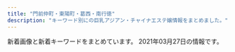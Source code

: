 ```yaml
---
title: "門前仲町・東陽町・葛西・南行徳"
description: "キーワード別にの巨乳アジアン・チャイナエステ嬢情報をまとめました。"
---
```


新着画像と新着キーワードをまとめています。
2021年03月27日の情報です。

<DmmAffiliateIns />
<KeywordTable
  shops={
    [
    {
        "keywords": {},
        "station": "\u7be0\u5d0e\u99c5\u5317\u53e3",
        "img_links": [],
        "url": "http://hi-msg.com/shamballa/",
        "name": "Shamballa\uff5e\u30b7\u30e3\u30f3\u30d0\u30e9"
    },
    {
        "url": "https://277025115.wixsite.com/mysite-1/",
        "img_links": [
            "https://static.wixstatic.com/media/0e987e_04865866db29405f837253bbbb514370~mv2.jpg",
            "https://static.wixstatic.com/media/0e987e_1b192f7e81e74112b0226c8e6a717c8f~mv2.jpg",
            "https://static.wixstatic.com/media/0e987e_66104f110fe3427aad9bb0b8a4442826~mv2.jpg",
            "https://static.wixstatic.com/media/0e987e_1679ce0bb843404cba048e3d4a181a6c~mv2_d_2207_3225_s_2.jpg",
            "https://static.wixstatic.com/media/0e987e_4eea8036a1684d93b818072fe6423fa4~mv2.jpg",
            "https://static.wixstatic.com/media/0e987e_f81114d4a5824d15974d25ecb4b8bdf0~mv2.png",
            "https://static.wixstatic.com/media/0e987e_66dae9fff67a4a7a8ae0dc9e20f796f8~mv2.png",
            "https://static.wixstatic.com/media/0e987e_a1b224f50322408086988edc5198b273~mv2.jpg",
            "https://static.wixstatic.com/media/1fd55af04cc9e233f6ca4e29b72ebb00.png",
            "https://static.wixstatic.com/media/0e987e_cfdd0d64f4194102b1b5e79b9f13ab93~mv2_d_3225_2419_s_4_2.jpg",
            "https://static.wixstatic.com/media/41d000_8ebb7d13d81ea4139c54644b997e8076.png"
        ],
        "keywords": {
            "\u4e73": 1
        },
        "station": "\u7be0\u5d0e\u99c5\u897f\u53e3",
        "name": "MINAEN"
    },
    {
        "url": "http://rlx-aroma.com/",
        "img_links": [
            "http://rlx-aroma.com/staff/haru/02.jpg",
            "http://rlx-aroma.com/staff/ayaka/01.jpg",
            "http://rlx-aroma.com/staff/momo/01.jpg",
            "http://rlx-aroma.com/staff/hina/01.jpg",
            "http://rlx-aroma.com/staff/ruru/01mb.jpg",
            "http://rlx-aroma.com/img/profsub1btm.png",
            "http://rlx-aroma.com/staff/ami/01mb.jpg",
            "http://rlx-aroma.com/img/ttl_tnew.png",
            "http://rlx-aroma.com/staff/yoko/01.jpg",
            "http://rlx-aroma.com/staff/koko/02.jpg",
            "http://rlx-aroma.com/staff/mirai/01.jpg",
            "http://rlx-aroma.com/img/ttl_rec.png",
            "http://rlx-aroma.com/staff/koko/01mb.jpg",
            "http://rlx-aroma.com/img/ttl_mobile.png",
            "http://rlx-aroma.com/staff/megumi/01mb.jpg",
            "http://rlx-aroma.com/staff/mei/01mb.jpg",
            "http://rlx-aroma.com/staff/hina/03.jpg",
            "http://rlx-aroma.com/staff/mirai/02.jpg",
            "http://rlx-aroma.com/img/backbtn.png",
            "http://rlx-aroma.com/staff/megumi/02.jpg",
            "http://rlx-aroma.com/staff/yuriya/02.jpg",
            "http://rlx-aroma.com/staff/haru/01.jpg",
            "http://rlx-aroma.com/staff/kaori/01mb.jpg",
            "http://rlx-aroma.com/staff/haru/01mb.jpg",
            "http://rlx-aroma.com/staff/sasa/02.jpg",
            "http://rlx-aroma.com/staff/hina/02.jpg",
            "http://rlx-aroma.com/staff/lala/02.jpg",
            "http://rlx-aroma.com/img/frameb.png",
            "http://rlx-aroma.com/staff/lala/01mb.jpg",
            "http://rlx-aroma.com/staff/ruru/01.jpg",
            "http://rlx-aroma.com/staff/yuriya/01.jpg",
            "http://rlx-aroma.com/img/ttl_info.png",
            "http://rlx-aroma.com/staff/happy/01.jpg",
            "http://rlx-aroma.com/img/access/road3.jpg",
            "http://rlx-aroma.com/staff/sizuka/01.jpg",
            "http://rlx-aroma.com/staff/kiki/01mb.jpg",
            "http://rlx-aroma.com/staff/hitomi/02.jpg",
            "http://rlx-aroma.com/staff/yuriya/01mb.jpg",
            "http://rlx-aroma.com/staff/yuyu/01mb.jpg",
            "http://rlx-aroma.com/staff/mei/01.jpg",
            "http://rlx-aroma.com/staff/sachiko/01.jpg",
            "http://rlx-aroma.com/img/ttl_staff.png",
            "http://rlx-aroma.com/img/access/road4.jpg",
            "http://rlx-aroma.com/staff/ai/01mb.jpg",
            "http://rlx-aroma.com/staff/hitomi/01mb.jpg",
            "http://rlx-aroma.com/staff/sizuka/01mb.jpg",
            "http://rlx-aroma.com/staff/lala/01.jpg",
            "http://rlx-aroma.com/img/access/roaddm.png",
            "http://rlx-aroma.com/staff/ayaka/01mb.jpg",
            "http://rlx-aroma.com/staff/happy/02.jpg",
            "http://rlx-aroma.com/i/files/homeimg.jpg",
            "http://rlx-aroma.com/staff/momo/02.jpg",
            "http://rlx-aroma.com/staff/ami/01.jpg",
            "http://rlx-aroma.com/img/profsub2.png",
            "http://rlx-aroma.com/staff/hina/01mb.jpg",
            "http://rlx-aroma.com/staff/kiki/02.jpg",
            "http://rlx-aroma.com/staff/happy/01mb.jpg",
            "http://rlx-aroma.com/staff/sasa/01mb.jpg",
            "http://rlx-aroma.com/staff/emi/01.jpg",
            "http://rlx-aroma.com/staff/ruru/02.jpg",
            "http://rlx-aroma.com/img/ttl_staffp.png",
            "http://rlx-aroma.com/img/ttl_tgirl.png",
            "http://rlx-aroma.com/staff/ai/02.jpg",
            "http://rlx-aroma.com/staff/mirai/01mb.jpg",
            "http://rlx-aroma.com/staff/emi/01mb.jpg",
            "http://rlx-aroma.com/staff/emi/02.jpg",
            "http://rlx-aroma.com/staff/moe/01mb.jpg",
            "http://rlx-aroma.com/staff/mei/02.jpg",
            "http://rlx-aroma.com/staff/kaori/01.jpg",
            "http://rlx-aroma.com/staff/yuyu/02.jpg",
            "http://rlx-aroma.com/staff/kaori/02.jpg",
            "http://rlx-aroma.com/staff/yoko/02.jpg",
            "http://rlx-aroma.com/staff/sasa/01.jpg",
            "http://rlx-aroma.com/staff/megumi/01.jpg",
            "http://rlx-aroma.com/staff/koko/01.jpg",
            "http://rlx-aroma.com/staff/hitomi/01.jpg",
            "http://rlx-aroma.com/staff/sizuka/02.jpg",
            "http://rlx-aroma.com/img/access/road1.jpg",
            "http://rlx-aroma.com/img/detailbback.png",
            "http://rlx-aroma.com/staff/yuyu/01.jpg",
            "http://rlx-aroma.com/pic/head.png",
            "http://rlx-aroma.com/staff/sachiko/01mb.jpg",
            "http://rlx-aroma.com/staff/kiki/01.jpg",
            "http://rlx-aroma.com/img/ttl_pickup.png",
            "http://rlx-aroma.com/staff/moe/01.jpg",
            "http://rlx-aroma.com/staff/momo/01mb.jpg",
            "http://rlx-aroma.com/staff/ai/01.jpg",
            "http://rlx-aroma.com/staff/yoko/01mb.jpg",
            "http://rlx-aroma.com/staff/ami/02.jpg",
            "http://rlx-aroma.com/img/access/road2.jpg",
            "http://rlx-aroma.com/staff/ayaka/02.jpg",
            "http://rlx-aroma.com/staff/sachiko/02.jpg",
            "http://rlx-aroma.com/staff/moe/02.jpg"
        ],
        "name": "Lucky",
        "station": "\u9580\u524d\u4ef2\u753a\u99c52\u756a\u51fa\u53e3",
        "keywords": {
            "C": 33
        }
    },
    {
        "station": "\u897f\u845b\u897f\u99c5\u5317\u53e3",
        "keywords": {
            "C": 21
        },
        "img_links": [
            "http://arm-salon.com/staff/midori/01.jpg",
            "http://arm-salon.com/staff/kana/01mb.jpg",
            "http://arm-salon.com/staff/yuri/01.jpg",
            "http://arm-salon.com/staff/yuri/01mb.jpg",
            "http://arm-salon.com/staff/mika/01mb.jpg",
            "http://arm-salon.com/img/att.png",
            "http://arm-salon.com/staff/yuyu/01.jpg",
            "http://arm-salon.com/staff/emi/01.jpg",
            "http://arm-salon.com/i/files/homeimg.jpg",
            "http://arm-salon.com/staff/sizuka/01mb.jpg",
            "http://arm-salon.com/staff/anna/02.jpg",
            "http://arm-salon.com/staff/sayaka/01mb.jpg",
            "http://arm-salon.com/img/ttl_staff.png",
            "http://arm-salon.com/staff/anna/01.jpg",
            "http://arm-salon.com/pic/head.png",
            "http://arm-salon.com/staff/emi/01mb.jpg",
            "http://arm-salon.com/staff/anna/01mb.jpg",
            "http://arm-salon.com/staff/maki/01.jpg",
            "http://arm-salon.com/staff/hana/01.jpg",
            "http://arm-salon.com/staff/hana/01mb.jpg",
            "http://arm-salon.com/staff/momo/01.jpg",
            "http://arm-salon.com/staff/kana/01.jpg",
            "http://arm-salon.com/staff/maki/01mb.jpg",
            "http://arm-salon.com/staff/yuyu/01mb.jpg",
            "http://arm-salon.com/pic/top.png",
            "http://arm-salon.com/staff/momo/01mb.jpg",
            "http://arm-salon.com/staff/sayaka/01.jpg",
            "http://arm-salon.com/staff/mika/01.jpg",
            "http://arm-salon.com/staff/sizuka/01.jpg",
            "http://arm-salon.com/img/ttl_mobile.png",
            "http://arm-salon.com/staff/midori/01mb.jpg"
        ],
        "url": "http://arm-salon.com/",
        "name": "\u68ee\u306e\u5bb6"
    },
    {
        "img_links": [
            "https://esrouge.com/images/siteName.jpg",
            "https://esrouge.com/uploadfiles/Image/F2816148-6C47-43CC-BE5D-9A699FA0D15C.jpeg",
            "https://esrouge.com/staffPhoto/b20210317175105.jpg",
            "https://esrouge.com/staffPhoto/s20210317175105.jpg",
            "https://esrouge.com/staffPhoto/b20210317175356.jpg",
            "https://esrouge.com/uploadfiles/Image/campaignEsrougeCom.jpg",
            "https://esrouge.com/staffPhoto/b20210317175241.jpg",
            "https://esrouge.com/staffPhoto/b20210317175312.jpg",
            "https://esrouge.com/staffPhoto/s20210317175312.jpg",
            "https://esrouge.com/staffPhoto/b20210317175213.jpg",
            "https://esrouge.com/staffPhoto/s20210317175241.jpg",
            "https://esrouge.com/staffPhoto/s20210317175213.jpg",
            "https://esrouge.com/staffPhoto/s20210317175356.jpg"
        ],
        "name": "\u30eb\u30fc\u30b8\u30e5",
        "url": "https://esrouge.com/",
        "station": "\u897f\u845b\u897f\u99c5\u5317\u53e3",
        "keywords": {
            "D": 12,
            "C": 2,
            "89": 4
        }
    },
    {
        "name": "Aegean Sea\u30fb\u30a8\u30fc\u30b2\u6d77",
        "station": "\u845b\u897f\u99c5\u4e2d\u592e\u53e3",
        "url": "http://est-lux.com/",
        "img_links": [
            "http://est-lux.com/i/files/homeimg.jpg",
            "http://est-lux.com/staff/haruka/01mb.jpg",
            "http://est-lux.com/pic/head.png",
            "http://est-lux.com/img/access/address.png",
            "http://est-lux.com/staff/sakura/01mb.jpg",
            "http://est-lux.com/staff/miharu/01mb.jpg",
            "http://est-lux.com/staff/sakura/01.jpg",
            "http://est-lux.com/staff/momo/01mb.jpg",
            "http://est-lux.com/staff/momo/01.jpg",
            "http://est-lux.com/staff/rina/01mb.jpg",
            "http://est-lux.com/pic/campaign.png",
            "http://est-lux.com/img/ttl_staff.png",
            "http://est-lux.com/staff/haruka/01.jpg",
            "http://est-lux.com/img/ttl_recbnr.png",
            "http://est-lux.com/staff/rina/01.jpg",
            "http://est-lux.com/staff/aya/01mb.jpg",
            "http://est-lux.com/staff/koko/01.jpg",
            "http://est-lux.com/staff/koko/01mb.jpg",
            "http://est-lux.com/img/ttl_mobile.png",
            "http://est-lux.com/staff/miharu/01.jpg",
            "http://est-lux.com/staff/aya/01.jpg"
        ],
        "keywords": {
            "C": 16
        }
    },
    {
        "keywords": {
            "88": 2,
            "C": 12,
            "87": 2,
            "86": 2,
            "E": 8,
            "85": 8,
            "D": 4,
            "84": 2,
            "89": 8,
            "90": 2,
            "G": 4
        },
        "img_links": [
            "http://www.uminoai.esjp.info/files/012-03.jpg",
            "http://www.uminoai.esjp.info/files/003-02.jpg",
            "http://www.uminoai.esjp.info/files/013.jpg",
            "http://www.uminoai.esjp.info/files/014.jpg",
            "http://www.uminoai.esjp.info/files/003-03.jpg",
            "http://www.uminoai.esjp.info/img/top-img02.png",
            "http://www.uminoai.esjp.info/files/002-03.jpg",
            "http://www.uminoai.esjp.info/files/011-02.jpg",
            "http://www.uminoai.esjp.info/files/008-02.jpg",
            "http://www.uminoai.esjp.info/files/003.jpg",
            "http://www.uminoai.esjp.info/files/007-03.jpg",
            "http://www.uminoai.esjp.info/files/012.jpg",
            "http://www.uminoai.esjp.info/files/010-03.jpg",
            "http://www.uminoai.esjp.info/files/015-02.jpg",
            "http://www.uminoai.esjp.info/files/001-02.jpg",
            "http://www.uminoai.esjp.info/img/tel.png",
            "http://www.uminoai.esjp.info/img/top-img01.png",
            "http://www.uminoai.esjp.info/files/010-02.jpg",
            "http://www.uminoai.esjp.info/files/008-03.jpg",
            "http://www.uminoai.esjp.info/img/call.png",
            "http://www.uminoai.esjp.info/files/001-03.jpg",
            "http://www.uminoai.esjp.info/files/011-03.jpg",
            "http://www.uminoai.esjp.info/files/013-02.jpg",
            "http://www.uminoai.esjp.info/files/006.jpg",
            "http://www.uminoai.esjp.info/files/006-02.jpg",
            "http://www.uminoai.esjp.info/img/top-img03.png",
            "http://www.uminoai.esjp.info/files/010.jpg",
            "http://www.uminoai.esjp.info/files/006-03.jpg",
            "http://www.uminoai.esjp.info/files/011.jpg",
            "http://www.uminoai.esjp.info/files/004-03.jpg",
            "http://www.uminoai.esjp.info/files/014-03.jpg",
            "http://www.uminoai.esjp.info/files/015-03.jpg",
            "http://www.uminoai.esjp.info/files/002.jpg",
            "http://www.uminoai.esjp.info/files/007.jpg",
            "http://www.uminoai.esjp.info/files/012-02.jpg",
            "http://www.uminoai.esjp.info/files/013-03.jpg",
            "http://www.uminoai.esjp.info/files/014-02.jpg",
            "http://www.uminoai.esjp.info/files/004-02.jpg",
            "http://www.uminoai.esjp.info/files/005.jpg",
            "http://www.uminoai.esjp.info/files/008.jpg",
            "http://www.uminoai.esjp.info/files/007-02.jpg",
            "http://www.uminoai.esjp.info/files/015.jpg",
            "http://www.uminoai.esjp.info/files/004.jpg",
            "http://www.uminoai.esjp.info/files/005-02.jpg",
            "http://www.uminoai.esjp.info/photo_news/upimg/26042605d76044c4a6_0.jpg",
            "http://www.uminoai.esjp.info/files/001.jpg",
            "http://www.uminoai.esjp.info/files/005-03.jpg",
            "http://www.uminoai.esjp.info/files/002-02.jpg"
        ],
        "name": "\u6d77\u306e\u611b",
        "station": "\u845b\u897f\u99c5\u5317\u53e3",
        "url": "http://www.uminoai.esjp.info/"
    },
    {
        "img_links": [
            "http://www.bestlove.esjp.info/images/m-top-right02.jpg",
            "http://www.bestlove.esjp.info/photo_news/upimg/60866605dabc711aed_1.jpg",
            "http://www.bestlove.esjp.info/files/002.jpg",
            "http://www.bestlove.esjp.info/photo_news/upimg/65783603359bb2417b_0.jpg",
            "http://www.bestlove.esjp.info/images/m-left.jpg",
            "http://www.bestlove.esjp.info/files/004.jpg",
            "http://www.bestlove.esjp.info/images/m-yejiao.jpg",
            "http://www.bestlove.esjp.info/images/m-top-right04.jpg",
            "http://www.bestlove.esjp.info/images/m-head.jpg",
            "http://www.bestlove.esjp.info/images/call.png",
            "http://www.bestlove.esjp.info/images/m-top02.jpg",
            "http://www.bestlove.esjp.info/images/m-top-right01.jpg",
            "http://www.bestlove.esjp.info/photo_news/upimg/65783603359bb2417b_1.jpg",
            "http://www.bestlove.esjp.info/files/003.jpg",
            "http://www.bestlove.esjp.info/images/m-top-right03.jpg",
            "http://www.bestlove.esjp.info/photo_news/upimg/60866605dabc711aed_0.jpg",
            "http://www.bestlove.esjp.info/images/m-right.jpg",
            "http://www.bestlove.esjp.info/images/top-left01.jpg",
            "http://www.bestlove.esjp.info/images/m-top03.jpg",
            "http://www.bestlove.esjp.info/files/001.jpg"
        ],
        "name": "Best Love",
        "station": "\u9580\u524d\u4ef2\u753a\u99c54\u756a\u53e3",
        "url": "http://www.bestlove.esjp.info/",
        "keywords": {
            "D": 6,
            "87": 4,
            "88": 2,
            "86": 2,
            "C": 2
        }
    },
    {
        "name": "\u3084\u3059\u3089\u304e",
        "keywords": {},
        "img_links": [
            "http://akien.work/jiejing5.jpg",
            "http://akien.work/staff_7170_1544625837499078_1.jpg",
            "http://akien.work/jiejing6.jpg",
            "http://akien.work/head_4_4332_1544580584784110.jpg",
            "http://akien.work/staff_7170_1544625837499078.jpg",
            "http://akien.work/jiejing3.jpg",
            "http://akien.work/head_1_4332_15445805847677.jpg",
            "http://akien.work/5.jpeg",
            "http://akien.work/staff_7559_1547886875744350.jpg",
            "http://akien.work/jiejing2.jpg",
            "http://akien.work/head_2_4332_1544580584367843.jpg",
            "http://akien.work/fengjing2.jpg",
            "http://akien.work/jiejing4.jpg",
            "http://akien.work/ditu.jpg",
            "http://akien.work/jiejing1.jpg",
            "http://akien.work/6.jpeg"
        ],
        "station": "\u8239\u5800\u99c5\u5317\u53e3",
        "url": "http://akien.work/"
    },
    {
        "img_links": [
            "http://sanand.xyz.mn/photos/sites/90/2020/05/2020050601194464.jpg",
            "http://sanand.xyz.mn/photos/sites/90/2020/01/2020011501300273.jpg",
            "http://sanand.xyz.mn/photos/sites/90/2020/05/2020053110211696.jpg",
            "http://sanand.xyz.mn/images/s2.jpg",
            "http://sanand.xyz.mn/images/top.png",
            "http://sanand.xyz.mn/images/s1.jpg",
            "http://sanand.xyz.mn/photos/sites/90/2020/01/2020012107105138.jpg",
            "http://sanand.xyz.mn/photos/sites/90/2020/03/2020031206204519.jpg",
            "http://sanand.xyz.mn/images/s_pick.jpg",
            "http://sanand.xyz.mn/photos/sites/90/2019/11/2019112704233985.jpg",
            "http://sanand.xyz.mn/photos/sites/90/2020/01/2020010108004539.jpg",
            "http://sanand.xyz.mn/photos/sites/90/2020/03/2020031401200395.jpg",
            "http://sanand.xyz.mn/photos/sites/90/2020/05/202005060119462.jpg",
            "http://sanand.xyz.mn/images/s_link.jpg",
            "http://sanand.xyz.mn/photos/sites/90/2020/07/202007040128087.jpg",
            "http://sanand.xyz.mn/photos/sites/90/2020/01/2020011101185841.jpg",
            "http://sanand.xyz.mn/images/s_staff.jpg",
            "http://sanand.xyz.mn/images/s_news.jpg",
            "http://sanand.xyz.mn/images/xin.jpg",
            "http://sanand.xyz.mn/images/s_face.jpg",
            "http://sanand.xyz.mn/photos/sites/90/2019/11/2019111403182365.jpg",
            "http://sanand.xyz.mn/photos/sites/90/2019/11/2019112704234232.jpg",
            "http://sanand.xyz.mn/photos/sites/90/2019/11/2019111403181636.jpg",
            "http://sanand.xyz.mn/images/mobile.jpg",
            "http://sanand.xyz.mn/photos/sites/90/2020/01/202001020833354.jpg",
            "http://sanand.xyz.mn/photos/sites/90/2019/12/2019121604305596.jpg"
        ],
        "url": "http://sanand.xyz.mn/",
        "keywords": {
            "86": 86,
            "D": 516,
            "88": 43,
            "84": 43,
            "C": 74,
            "90": 43,
            "E": 86,
            "85": 258,
            "82": 43,
            "83": 129
        },
        "station": "\u884c\u5fb3\u99c5\u5357\u53e3",
        "name": "SANAND\u30fb\u30b5\u30ca\u30f3\u30c9"
    },
    {
        "station": "\u884c\u5fb3\u99c5\u5357\u53e3",
        "url": "http://wink.ies.fun/",
        "name": "\u30a6\u30a3\u30f3\u30af",
        "img_links": [
            "http://wink.ies.fun/photos/sites/20/2018/09/201809080528318.jpg",
            "http://wink.ies.fun/photos/sites/20/2018/10/2018102919483490.jpg",
            "http://wink.ies.fun/photos/sites/20/2018/08/201808170855313.jpg",
            "http://wink.ies.fun/images/face.jpg",
            "http://wink.ies.fun/images/room4.jpg",
            "http://wink.ies.fun/photos/sites/20/2020/09/2020092116271233.jpg",
            "http://wink.ies.fun/images/room1.jpg",
            "http://wink.ies.fun/images/pick.jpg",
            "http://wink.ies.fun/photos/sites/20/2018/06/2018062606300362.jpg",
            "http://wink.ies.fun/photos/sites/20/2020/11/202011101651087.jpg",
            "http://wink.ies.fun/images/mobile.jpg",
            "http://wink.ies.fun/images/room3.jpg",
            "http://wink.ies.fun/photos/sites/20/2019/06/2019061915435918.jpg",
            "http://wink.ies.fun/images/s_staff.png",
            "http://wink.ies.fun/photos/sites/20/2019/02/2019022617373011.jpg",
            "http://wink.ies.fun/photos/sites/20/2018/06/2018062405332467.jpg",
            "http://wink.ies.fun/images/room2.jpg",
            "http://wink.ies.fun/photos/sites/20/2019/08/2019080917523771.jpg",
            "http://wink.ies.fun/photos/sites/20/2018/11/2018111613252721.jpg",
            "http://wink.ies.fun/photos/sites/20/2018/11/2018112017095744.jpg",
            "http://wink.ies.fun/photos/sites/20/2018/07/2018070107524796.jpg",
            "http://wink.ies.fun/photos/sites/20/2018/08/2018080306110738.jpg",
            "http://wink.ies.fun/photos/sites/20/2020/11/202011061146424.jpg",
            "http://wink.ies.fun/photos/sites/20/2020/10/2020100316205587.jpg",
            "http://wink.ies.fun/photos/sites/20/2018/08/2018080301152319.jpg",
            "http://wink.ies.fun/photos/sites/20/2019/11/201911040423088.jpg",
            "http://wink.ies.fun/photos/sites/20/2018/06/2018062405332458.jpg",
            "http://wink.ies.fun/images/line.jpg",
            "http://wink.ies.fun/images/top.jpg",
            "http://wink.ies.fun/photos/sites/20/2019/04/2019041515591316.jpg",
            "http://wink.ies.fun/photos/sites/20/2018/07/2018070207212392.jpg"
        ],
        "keywords": {
            "F": 21,
            "83": 21,
            "88": 21,
            "86": 147,
            "E": 63,
            "84": 42,
            "85": 21,
            "D": 252,
            "87": 189,
            "C": 105
        }
    },
    {
        "url": "http://iyasinote.xyz/",
        "img_links": [
            "http://iyasinote.xyz/_src/20272594/x3.png",
            "http://iyasinote.xyz/_src/20272584/tel.png",
            "http://iyasinote.xyz/_src/21196925/img20180526163006762357.jpg",
            "http://iyasinote.xyz/_src/20272590/x1.png",
            "http://iyasinote.xyz/_src/20272573/b1.png",
            "http://iyasinote.xyz/_src/20272581/sign.png",
            "http://iyasinote.xyz/_src/20272644/s1.jpg",
            "http://iyasinote.xyz/_src/20272683/s3.jpg",
            "http://iyasinote.xyz/_src/20272570/dscf1336.jpg",
            "http://iyasinote.xyz/_src/20850017/s3.jpg",
            "http://iyasinote.xyz/_src/20272631/x3.png",
            "http://iyasinote.xyz/_src/20272623/back.png",
            "http://iyasinote.xyz/_src/20272569/_x1m6343.jpg",
            "http://iyasinote.xyz/_src/23776259/wechatimg249_20180701185537417.jpg",
            "http://iyasinote.xyz/_src/20272567/sign.png",
            "http://iyasinote.xyz/_src/20272575/sign.png",
            "http://iyasinote.xyz/_src/20272643/index_09.png",
            "http://iyasinote.xyz/_src/20272588/sign.png",
            "http://iyasinote.xyz/_src/32108882/img20190623174539069990.jpg",
            "http://iyasinote.xyz/_src/20272612/sign.png",
            "http://iyasinote.xyz/_src/20272568/img20151209023726260995.jpg",
            "http://iyasinote.xyz/_src/20272668/info1.png",
            "http://iyasinote.xyz/_src/20272571/img20160403102850637767.jpg",
            "http://iyasinote.xyz/_src/20272665/img20160204005259325917.jpg",
            "http://iyasinote.xyz/_src/20272585/back.png",
            "http://iyasinote.xyz/_src/20272578/b1.png",
            "http://iyasinote.xyz/_src/20850006/s1.jpg",
            "http://iyasinote.xyz/_src/20272602/sign.png",
            "http://iyasinote.xyz/_src/20272614/x1.png",
            "http://iyasinote.xyz/_src/20272599/back.png",
            "http://iyasinote.xyz/_src/20272684/s2.jpg",
            "http://iyasinote.xyz/_src/20272608/back.png",
            "http://iyasinote.xyz/_src/20272639/index_04.png",
            "http://iyasinote.xyz/_src/20272636/back.png",
            "http://iyasinote.xyz/_src/20272626/sign.png",
            "http://iyasinote.xyz/_src/20272583/tel.png",
            "http://iyasinote.xyz/_src/20272640/index_05.png",
            "http://iyasinote.xyz/_src/20272618/x3.png",
            "http://iyasinote.xyz/_src/20850011/s2.jpg",
            "http://iyasinote.xyz/_src/20272641/index_11.png",
            "http://iyasinote.xyz/_src/23776260/wechatimg249_20180701185537417.jpg",
            "http://iyasinote.xyz/_src/20272628/x1.png",
            "http://iyasinote.xyz/_src/20272642/index_08.png"
        ],
        "name": "\u30ea\u30d5\u30ec\u30c3\u30b7\u30e5",
        "keywords": {},
        "station": "\u6728\u5834\u99c5A4\u51fa\u53e3"
    },
    {
        "url": "https://chokoi.tyo.cm/",
        "name": "Loves \u30e9\u30d0\u30fc\u30ba",
        "img_links": [
            "https://chokoi.tyo.cm/images/top.png",
            "https://chokoi.tyo.cm/images/link_nav04.jpg",
            "https://chokoi.tyo.cm/photos/sites/79/2021/03/2021030906125613.jpg",
            "https://chokoi.tyo.cm/photos/sites/79/2021/03/2021030906125324.jpg",
            "https://chokoi.tyo.cm/images/end.png",
            "https://chokoi.tyo.cm/images/img_service02.jpg",
            "https://chokoi.tyo.cm/images/link_nav06.jpg",
            "https://chokoi.tyo.cm/images/sp_end.jpg",
            "https://chokoi.tyo.cm/images/re.png",
            "https://chokoi.tyo.cm/images/sp_top.jpg",
            "https://chokoi.tyo.cm/images/sp_nav02.png",
            "https://chokoi.tyo.cm/images/room2.jpg",
            "https://chokoi.tyo.cm/images/room1.jpg",
            "https://chokoi.tyo.cm/images/link_nav05.jpg",
            "https://chokoi.tyo.cm/photos/sites/79/2021/03/2021030906125066.jpg",
            "https://chokoi.tyo.cm/images/img_service01.jpg",
            "https://chokoi.tyo.cm/images/img_service03.jpg",
            "https://chokoi.tyo.cm/images/sp_nav01.png",
            "https://chokoi.tyo.cm/images/sp_tit_staff.png",
            "https://chokoi.tyo.cm/photos/sites/79/2021/03/202103090612546.jpg",
            "https://chokoi.tyo.cm/images/room3.jpg",
            "https://chokoi.tyo.cm/images/card.png",
            "https://chokoi.tyo.cm/images/sp_tit_news.png",
            "https://chokoi.tyo.cm/images/link_nav03.jpg",
            "https://chokoi.tyo.cm/images/link_nav02.jpg",
            "https://chokoi.tyo.cm/images/room4.jpg",
            "https://chokoi.tyo.cm/images/sp_nav03.png",
            "https://chokoi.tyo.cm/photos/sites/79/2021/03/2021030906125267.jpg",
            "https://chokoi.tyo.cm/images/link_nav01.jpg"
        ],
        "keywords": {
            "85": 12,
            "87": 6,
            "D": 18,
            "E": 12,
            "C": 12,
            "88": 6,
            "83": 6
        },
        "station": "\u6728\u5834\u99c54b\u51fa\u53e3"
    },
    {
        "url": "http://sakura-est.xyz/",
        "station": "\u897f\u845b\u897f\u99c5\u5357\u53e3",
        "name": "\u685c",
        "keywords": {
            "C": 11
        },
        "img_links": [
            "http://sakura-est.xyz/images/g0.jpg",
            "http://sakura-est.xyz/images/r01.jpg",
            "http://sakura-est.xyz/images/r03.jpg",
            "http://sakura-est.xyz/images/gat.png",
            "http://sakura-est.xyz/images/mobile.png",
            "http://eskk.sakura-est.xyz/uploads//g2-225x300.jpg",
            "http://sakura-est.xyz/images/r04.jpg",
            "http://eskk.sakura-est.xyz/uploads//g4.jpg",
            "http://sakura-est.xyz/images/newt.png",
            "http://eskk.sakura-est.xyz/uploads//g1-225x300.jpg",
            "http://eskk.sakura-est.xyz/uploads//g5-225x300.jpg",
            "http://sakura-est.xyz/images/tite-staff.png",
            "http://sakura-est.xyz/images/r02.jpg",
            "http://sakura-est.xyz/images/pickt.png"
        ]
    },
    {
        "img_links": [
            "http://cuorea-massage.work/img/sta22.jpg",
            "http://cuorea-massage.work/i/img/sta12.jpg",
            "http://cuorea-massage.work/img/s4.jpg",
            "http://cuorea-massage.work/img/fla-2.jpg",
            "http://cuorea-massage.work/i/img/r3.jpg",
            "http://cuorea-massage.work/img/nos.jpg",
            "http://cuorea-massage.work/img/sta4.jpg",
            "http://cuorea-massage.work/img/m5.jpg",
            "http://cuorea-massage.work/img/sta16.jpg",
            "http://cuorea-massage.work/img/st16.jpg",
            "http://cuorea-massage.work/i/img/sta19.jpg",
            "http://cuorea-massage.work/img/m40.jpg",
            "http://cuorea-massage.work/img/st19.jpg",
            "http://cuorea-massage.work/img/m3.jpg",
            "http://cuorea-massage.work/img/sta13.jpg",
            "http://cuorea-massage.work/img/m30.jpg",
            "http://cuorea-massage.work/i/img/sta11.jpg",
            "http://cuorea-massage.work/i/img/r1.jpg",
            "http://cuorea-massage.work/img/st13.jpg",
            "http://cuorea-massage.work/img/s12.jpg",
            "http://cuorea-massage.work/img/s16.jpg",
            "http://cuorea-massage.work/i/img/sta4.jpg",
            "http://cuorea-massage.work/img/s13.jpg",
            "http://cuorea-massage.work/img/s23.jpg",
            "http://cuorea-massage.work/img/st15.jpg",
            "http://cuorea-massage.work/i/img/sta1.jpg",
            "http://cuorea-massage.work/img/s24.jpg",
            "http://cuorea-massage.work/img/st11.jpg",
            "http://cuorea-massage.work/i/img/sta15.jpg",
            "http://cuorea-massage.work/img/st23.jpg",
            "http://cuorea-massage.work/i/img/sta23.jpg",
            "http://cuorea-massage.work/i/img/sta16.jpg",
            "http://cuorea-massage.work/img/m6.jpg",
            "http://cuorea-massage.work/img/m20.jpg",
            "http://cuorea-massage.work/img/st4.jpg",
            "http://cuorea-massage.work/img/sta21.jpg",
            "http://cuorea-massage.work/img/st015.jpg",
            "http://cuorea-massage.work/img/sta12.jpg",
            "http://cuorea-massage.work/i/img/sta24.jpg",
            "http://cuorea-massage.work/img/s7.jpg",
            "http://cuorea-massage.work/img/sta17.jpg",
            "http://cuorea-massage.work/img/sta7.jpg",
            "http://cuorea-massage.work/img/sta11.jpg",
            "http://cuorea-massage.work/img/sta24.jpg",
            "http://cuorea-massage.work/i/img/r2.jpg",
            "http://cuorea-massage.work/img/sta23.jpg",
            "http://cuorea-massage.work/img/m50.jpg",
            "http://cuorea-massage.work/img/sta15.jpg",
            "http://cuorea-massage.work/img/head.jpg",
            "http://cuorea-massage.work/i/img/paypay.jpg",
            "http://cuorea-massage.work/img/s21.jpg",
            "http://cuorea-massage.work/img/s11.jpg",
            "http://cuorea-massage.work/img/s15.jpg",
            "http://cuorea-massage.work/i/img/sta17.jpg",
            "http://cuorea-massage.work/i/img/sta22.jpg",
            "http://cuorea-massage.work/i/img/sta21.jpg",
            "http://cuorea-massage.work/i/img/nos.jpg",
            "http://cuorea-massage.work/img/botton.jpg",
            "http://cuorea-massage.work/img/s19.jpg",
            "http://cuorea-massage.work/img/sta19.jpg",
            "http://cuorea-massage.work/img/m1.jpg",
            "http://cuorea-massage.work/img/credit.jpg",
            "http://cuorea-massage.work/img/s1.jpg",
            "http://cuorea-massage.work/img/st22.jpg",
            "http://cuorea-massage.work/i/img/sta7.jpg",
            "http://cuorea-massage.work/img/sta1.jpg",
            "http://cuorea-massage.work/img/st12.jpg",
            "http://cuorea-massage.work/img/st04.jpg",
            "http://cuorea-massage.work/img/st24.jpg",
            "http://cuorea-massage.work/img/s22.jpg",
            "http://cuorea-massage.work/img/m60.jpg",
            "http://cuorea-massage.work/img/st1.jpg",
            "http://cuorea-massage.work/i/img/st21.jpg",
            "http://cuorea-massage.work/img/st17.jpg",
            "http://cuorea-massage.work/img/m2.jpg",
            "http://cuorea-massage.work/img/m4.jpg",
            "http://cuorea-massage.work/img/fla.jpg",
            "http://cuorea-massage.work/img/st7.jpg",
            "http://cuorea-massage.work/img/st21.jpg"
        ],
        "url": "http://cuorea-massage.work/",
        "keywords": {
            "E": 9,
            "D": 21,
            "85": 3,
            "87": 7,
            "86": 15,
            "88": 6,
            "C": 22
        },
        "station": "\u6771\u967d\u753a\u99c54\u756a\u51fa\u53e3",
        "name": "\u30af\u30aa\u30ec\u30a2"
    },
    {
        "name": "\u30e6\u30ea\u3061\u3083\u3093",
        "url": "http://yurichan.info/",
        "station": "\u884c\u5fb3\u99c5\u5357\u53e3",
        "img_links": [
            "http://yurichan.info/picture/top23.png",
            "http://yurichan.info/uploads/201116/1-201116132154547.jpg",
            "http://yurichan.info/uploads/210326/1-21032614153A55.jpg",
            "http://yurichan.info/picture/photo3.png",
            "http://yurichan.info/uploads/210322/1-21032209452GP.jpg",
            "http://yurichan.info/html/dianna_jing/images/room2.jpg",
            "http://yurichan.info/uploads/210222/1-2102220T0412K.jpg",
            "http://yurichan.info/html/dianna_jing/images/room1.jpg",
            "http://yurichan.info/html/dianna_jing/images/room4.jpg",
            "http://yurichan.info/uploads/210219/1-210219153SC08.jpg",
            "http://yurichan.info/uploads/201105/1-2011051P31MW.jpg",
            "http://yurichan.info/uploads/201105/1-2011051P21C63.jpg",
            "http://yurichan.info/html/dianna_jing/images/room3.jpg",
            "http://yurichan.info/picture/s_staff.png",
            "http://yurichan.info/picture/i_therapist.png",
            "http://yurichan.info/picture/top22.png",
            "http://yurichan.info/uploads/201105/1-2011051P23WW.jpg",
            "http://yurichan.info/picture/s_new.png",
            "http://yurichan.info/picture/end.png"
        ],
        "keywords": {}
    },
    {
        "station": "\u884c\u5fb3\u99c5\u5357\u53e3",
        "name": "\u30b3\u30b3\u30a2",
        "img_links": [
            "http://aphrodite-est.xyz/img/no.png",
            "http://aphrodite-est.xyz/img/nav-001.png",
            "http://aphrodite-est.xyz/img/stb.jpg",
            "http://aphrodite-est.xyz/img/nav-002.png",
            "http://aphrodite-est.xyz/img/cg02.png",
            "http://aphrodite-est.xyz/img/top01.png",
            "http://aphrodite-est.xyz/img/cg07.png",
            "http://aphrodite-est.xyz/img/nav-005.png",
            "http://aphrodite-est.xyz/img/cg06.png",
            "http://aphrodite-est.xyz/img/nav-004.png",
            "http://aphrodite-est.xyz/img/stt.jpg",
            "http://aphrodite-est.xyz/img/nav-006.png",
            "http://aphrodite-est.xyz/img/cg09.png",
            "http://aphrodite-est.xyz/img/cg05.png",
            "http://aphrodite-est.xyz/img/cg04.png",
            "http://aphrodite-est.xyz/img/nav-003.png",
            "http://aphrodite-est.xyz/img/tel.png",
            "http://aphrodite-est.xyz/img/cg03.png",
            "http://aphrodite-est.xyz/img/cg08.png"
        ],
        "url": "http://aphrodite-est.xyz/",
        "keywords": {
            "C": 1,
            "D": 4,
            "86": 7,
            "E": 3,
            "85": 1
        }
    },
    {
        "station": "\u6d66\u5b89\u99c5\u5357\u53e3",
        "img_links": [
            "http://www.onnanokaori.mensest.com/images/foot01.jpg",
            "http://www.onnanokaori.mensest.com/files/008.jpg",
            "http://www.onnanokaori.mensest.com/files/002.jpg",
            "http://www.onnanokaori.mensest.com/images/m-head01.jpg",
            "http://www.onnanokaori.mensest.com/files/001.jpg",
            "http://www.onnanokaori.mensest.com/photo_news/upimg/25440605020f580f9c_0.jpg",
            "http://www.onnanokaori.mensest.com/photo_news/upimg/6377160371586c44fa_1.jpg",
            "http://www.onnanokaori.mensest.com/images/call.png",
            "http://www.onnanokaori.mensest.com/files/006.jpg",
            "http://www.onnanokaori.mensest.com/files/005.jpg",
            "http://www.onnanokaori.mensest.com/images/m-top003.jpg",
            "http://www.onnanokaori.mensest.com/photo_news/upimg/402726058563501351_0.jpg",
            "http://www.onnanokaori.mensest.com/files/003.jpg",
            "http://www.onnanokaori.mensest.com/files/007.jpg"
        ],
        "url": "http://www.onnanokaori.mensest.com/",
        "name": "\u5973\u306e\u9999\u308a",
        "keywords": {
            "D": 12,
            "87": 12,
            "86": 2,
            "C": 2
        }
    },
    {
        "station": "\u9580\u524d\u4ef2\u753a\u99c52\u756a\u51fa\u53e3",
        "img_links": [
            "http://youandme.jpest.net/uploads//sites/19/2021/02/g3.jpg",
            "http://youandme.jpest.net/uploads//sites/19/2020/09/news.jpg",
            "http://youandme.jpest.net/uploads//sites/19/2020/09/g4-2.jpg",
            "http://youandme.jpest.net/uploads//sites/19/elementor/thumbs/g2-2-ovtno69oz7q40lcdvwlnl6wbrmekwwlj8lfbnt68os.jpg",
            "http://youandme.jpest.net/uploads//sites/19/2020/09/r3.jpg",
            "http://youandme.jpest.net/uploads//sites/19/2020/09/pick.jpg",
            "http://youandme.jpest.net/uploads//sites/19/2020/09/g5-1.jpg",
            "http://youandme.jpest.net/uploads//sites/19/2020/09/r1.jpg",
            "http://youandme.jpest.net/uploads//sites/19/2020/12/a4.jpg",
            "http://youandme.jpest.net/uploads//sites/19/2020/09/1.jpg",
            "http://youandme.jpest.net/uploads//sites/19/elementor/thumbs/g4-2-ovtnpx8vp44bmgswo5tnq907kfs68mjjt94utckv3w.jpg",
            "http://youandme.jpest.net/uploads//sites/19/2020/09/top-4.jpg",
            "http://youandme.jpest.net/uploads//sites/19/2020/09/g3-2.jpg",
            "http://youandme.jpest.net/uploads//sites/19/2020/12/a2.jpg",
            "http://youandme.jpest.net/uploads//sites/19/2020/12/a1.jpg",
            "http://youandme.jpest.net/uploads//sites/19/2020/09/s_staff.png",
            "http://youandme.jpest.net/uploads//sites/19/elementor/thumbs/g5-1-ovsa7s6s06i59zgm4bkysgtdltq5bskh4h6fo0z69o.jpg",
            "http://youandme.jpest.net/uploads//sites/19/elementor/thumbs/1-own10vfe1hff8c8ts2x3c73w1gcky7tazd16hc9jek.jpg",
            "http://youandme.jpest.net/uploads//sites/19/2020/12/a3.jpg",
            "http://youandme.jpest.net/uploads//sites/19/2020/10/1.jpg",
            "http://youandme.jpest.net/uploads//sites/19/2020/09/g2-2.jpg",
            "http://youandme.jpest.net/uploads//sites/19/2020/09/top1-4.jpg",
            "http://youandme.jpest.net/uploads//sites/19/elementor/thumbs/g3-2-ovtnoxj0herfda8sgqdu3i0ozso844lr0cceku1toc.jpg",
            "http://youandme.jpest.net/uploads//sites/19/2020/09/mobile.jpg",
            "http://youandme.jpest.net/uploads//sites/19/2020/09/r4.jpg",
            "http://youandme.jpest.net/uploads//sites/19/2020/09/r2.jpg"
        ],
        "url": "http://youandme.jpest.net/",
        "keywords": {},
        "name": "You And Me"
    },
    {
        "keywords": {
            "G": 4,
            "F": 2,
            "E": 10
        },
        "station": "\u884c\u5fb3\u99c5\u5357\u53e3",
        "img_links": [
            "http://gakuen.xyz.mn/photos/sites/71/2020/02/2020022618290662.jpg",
            "http://gakuen.xyz.mn/photos/sites/71/2019/10/2019101811390877.jpg",
            "http://gakuen.xyz.mn/photos/sites/71/2020/10/2020102412595563.jpg",
            "http://gakuen.xyz.mn/photos/sites/71/2019/10/2019101811500268.jpg",
            "http://gakuen.xyz.mn/photos/sites/71/2020/06/2020061015582330.jpg",
            "http://gakuen.xyz.mn/images/g10.jpg",
            "http://gakuen.xyz.mn/photos/sites/71/2020/06/2020062103465735-e1592678831205.jpeg",
            "http://gakuen.xyz.mn/photos/sites/71/2020/01/2020010713430218.jpg",
            "http://gakuen.xyz.mn/photos/sites/71/2021/03/2021031218004836.jpeg",
            "http://gakuen.xyz.mn/images/g15.jpg",
            "http://gakuen.xyz.mn/photos/sites/71/2020/01/2020011015294716.jpg",
            "http://gakuen.xyz.mn/photos/sites/71/2019/12/2019120817483319.jpg",
            "http://gakuen.xyz.mn/photos/sites/71/2019/10/2019102420321841.jpg",
            "http://gakuen.xyz.mn/images/news1.jpg",
            "http://gakuen.xyz.mn/images/s_link.jpg",
            "http://gakuen.xyz.mn/photos/sites/71/2021/02/2021021817293677-e1613636993918.jpeg",
            "http://gakuen.xyz.mn/images/info2.jpg",
            "http://gakuen.xyz.mn/photos/sites/71/2021/03/2021031218004836-e1615539723570.jpeg",
            "http://gakuen.xyz.mn/photos/sites/71/2020/12/2020122014304059.jpg",
            "http://gakuen.xyz.mn/photos/sites/71/2021/01/2021011516005173.jpeg",
            "http://gakuen.xyz.mn/images/g3.jpg",
            "http://gakuen.xyz.mn/images/1.jpg",
            "http://gakuen.xyz.mn/images/top.jpg",
            "http://gakuen.xyz.mn/images/g7.jpg",
            "http://gakuen.xyz.mn/photos/sites/71/2020/10/2020100218202785.jpg",
            "http://gakuen.xyz.mn/photos/sites/71/2020/10/2020100218100763-e1601629820385.jpeg",
            "http://gakuen.xyz.mn/images/g16.jpg",
            "http://gakuen.xyz.mn/images/g17.jpg",
            "http://gakuen.xyz.mn/images/pick.jpg",
            "http://gakuen.xyz.mn/photos/sites/71/2020/04/2020040816463188.jpg",
            "http://gakuen.xyz.mn/images/g2.jpg",
            "http://gakuen.xyz.mn/images/s_staff.jpg",
            "http://gakuen.xyz.mn/photos/sites/71/2019/10/2019102816572380.jpg",
            "http://gakuen.xyz.mn/images/s_cosplay.jpg",
            "http://gakuen.xyz.mn/photos/sites/71/2021/03/2021032718404986-e1616838062750.jpeg",
            "http://gakuen.xyz.mn/photos/sites/71/2020/02/2020020317175855.jpg",
            "http://gakuen.xyz.mn/photos/sites/71/2020/03/2020032610084881.jpg",
            "http://gakuen.xyz.mn/images/mobile.jpg",
            "http://gakuen.xyz.mn/photos/sites/71/2020/01/2020010713385696.jpg",
            "http://gakuen.xyz.mn/photos/sites/71/2020/09/2020092819121522.jpg",
            "http://gakuen.xyz.mn/photos/sites/71/2020/08/2020081616440837.jpg",
            "http://gakuen.xyz.mn/photos/sites/71/2020/06/2020062110420119.jpg",
            "http://gakuen.xyz.mn/photos/sites/71/2020/02/2020020317060366.jpg",
            "http://gakuen.xyz.mn/images/2.jpg",
            "http://gakuen.xyz.mn/images/info.jpg",
            "http://gakuen.xyz.mn/images/g8.jpg",
            "http://gakuen.xyz.mn/photos/sites/71/2020/02/2020021414323643.jpg",
            "http://gakuen.xyz.mn/images/staff_bj3.jpg",
            "http://gakuen.xyz.mn/photos/sites/71/2019/12/2019121619230170.jpg",
            "http://gakuen.xyz.mn/photos/sites/71/2020/07/2020072818553775.jpg",
            "http://gakuen.xyz.mn/photos/sites/71/2020/02/202002221023280.jpg",
            "http://gakuen.xyz.mn/images/g13.jpg",
            "http://gakuen.xyz.mn/photos/sites/71/2019/09/2019092719211544.jpg",
            "http://gakuen.xyz.mn/photos/sites/71/2020/11/2020111416130515.jpg",
            "http://gakuen.xyz.mn/photos/sites/71/2020/11/2020112517584561.jpg",
            "http://gakuen.xyz.mn/photos/sites/71/2020/01/2020011015294716-e1614752978793.jpg",
            "http://gakuen.xyz.mn/photos/sites/71/2020/03/2020030915313184.jpeg",
            "http://gakuen.xyz.mn/photos/sites/71/2019/11/2019111517040618.jpg",
            "http://gakuen.xyz.mn/photos/sites/71/2019/09/2019092719211853.jpg",
            "http://gakuen.xyz.mn/images/g1.jpg",
            "http://gakuen.xyz.mn/photos/sites/71/2020/02/2020022210241571.jpg"
        ],
        "url": "http://gakuen.xyz.mn/",
        "name": "\u884c\u5fb3\u5b66\u5712"
    },
    {
        "name": "\u30b7\u30f3\u30c7\u30ec\u30e9\u30ac\u30fc\u30eb",
        "station": "\u9580\u524d\u4ef2\u753a\u99c54\u756a\u51fa\u53e3",
        "url": "http://eurynome-est.biz/",
        "keywords": {},
        "img_links": [
            "http://eurynome-est.biz/css/staff/staff02.png",
            "http://eurynome-est.biz/css/m-top-right04.jpg",
            "http://eurynome-est.biz/css/staff/staff03.png",
            "http://eurynome-est.biz/css/m-right.jpg",
            "http://eurynome-est.biz/css/staff/staff01.png",
            "http://eurynome-est.biz/images/call.png",
            "http://eurynome-est.biz/css/m-top-right01.jpg",
            "http://eurynome-est.biz/css/m-top02.jpg",
            "http://eurynome-est.biz/css/top-left01.jpg",
            "http://eurynome-est.biz/css/staff/staff05.png",
            "http://eurynome-est.biz/css/m-head.jpg",
            "http://eurynome-est.biz/css/m-left.jpg",
            "http://eurynome-est.biz/css/m-yejiao.jpg",
            "http://eurynome-est.biz/css/m-top-right02.jpg",
            "http://eurynome-est.biz/css/m-top-right03.jpg"
        ]
    },
    {
        "station": "\u897f\u845b\u897f\u99c5\u5317\u53e3",
        "url": "http://sakura.iest.jp/",
        "keywords": {
            "86": 6,
            "83": 3,
            "85": 3,
            "84": 3
        },
        "name": "\u685c\u306e\u604b",
        "img_links": [
            "http://sakura.iest.jp/images/staff_bj4.png",
            "http://sakura.iest.jp/images/staff_04.jpg",
            "http://sakura.iest.jp/images/ser2.jpg",
            "http://sakura.iest.jp/layer/images/top/top_05.jpg",
            "http://sakura.iest.jp/layer/images/top/top_03.jpg",
            "http://sakura.iest.jp/layer/images/top/top_04.jpg",
            "http://sakura.iest.jp/layer/images/top/top_01.jpg",
            "http://sakura.iest.jp/images/staff_06.jpg",
            "http://sakura.iest.jp/layer/images/top/top_06.jpg",
            "http://sakura.iest.jp/images/staff_bj1.png",
            "http://sakura.iest.jp/images/top1.jpg",
            "http://sakura.iest.jp/images/1.jpg",
            "http://sakura.iest.jp/layer/images/top/top_08.png",
            "http://sakura.iest.jp/images/staff_02.jpg",
            "http://sakura.iest.jp/images/staff_03.jpg",
            "http://sakura.iest.jp/images/staff_01.jpg",
            "http://sakura.iest.jp/images/wenzi-staff.png",
            "http://sakura.iest.jp/images/info.png",
            "http://sakura.iest.jp/layer/images/top/top_02.jpg",
            "http://sakura.iest.jp/images/ser4.jpg",
            "http://sakura.iest.jp/images/s_info.png",
            "http://sakura.iest.jp/images/s_service.png",
            "http://sakura.iest.jp/layer/images/top.jpg",
            "http://sakura.iest.jp/images/ser1.jpg",
            "http://sakura.iest.jp/images/top2.jpg",
            "http://sakura.iest.jp/images/ser3.jpg"
        ]
    },
    {
        "keywords": {
            "E": 6,
            "82": 5,
            "85": 28,
            "D": 55,
            "86": 37,
            "87": 17,
            "84": 5,
            "C": 38,
            "88": 12
        },
        "img_links": [
            "http://www.pussycat.esjoho.com/files/016-03.jpg",
            "http://www.pussycat.esjoho.com/photo_news/upimg/955745e5735b0ad897_0.jpg",
            "http://www.pussycat.esjoho.com/photo_news/upimg/50003604f11c6021a3_0.jpg",
            "http://www.pussycat.esjoho.com/files/014-03.jpg",
            "http://www.pussycat.esjoho.com/photo_news/upimg/787045c8b54142c99d_0.jpg",
            "http://www.pussycat.esjoho.com/files/013-03.jpg",
            "http://www.pussycat.esjoho.com/files/012-03.jpg",
            "http://www.pussycat.esjoho.com/images/m4.jpg",
            "http://www.pussycat.esjoho.com/files/015-02.jpg",
            "http://www.pussycat.esjoho.com/photo_news/upimg/698175c8b541154864_0.jpg",
            "http://www.pussycat.esjoho.com/photo_news/upimg/510715f1e53af03bef_0.jpg",
            "http://www.pussycat.esjoho.com/images/b-online.png",
            "http://www.pussycat.esjoho.com/files/016-02.jpg",
            "http://www.pussycat.esjoho.com/photo_news/upimg/943465c38225f78a78_0.jpg",
            "http://www.pussycat.esjoho.com/files/045-03.jpg",
            "http://www.pussycat.esjoho.com/images/slider-img002.jpg",
            "http://www.pussycat.esjoho.com/files/038.jpg",
            "http://www.pussycat.esjoho.com/photo_news/upimg/588496059ae5e97040_0.jpg",
            "http://www.pussycat.esjoho.com/photo_news/upimg/312165e12adadc0638_0.jpg",
            "http://www.pussycat.esjoho.com/files/014-02.jpg",
            "http://www.pussycat.esjoho.com/photo_news/upimg/877905d08471b23032_0.jpg",
            "http://www.pussycat.esjoho.com/files/011-03.jpg",
            "http://www.pussycat.esjoho.com/files/014.jpg",
            "http://www.pussycat.esjoho.com/photo_news/upimg/955745e5735b0ad897_1.jpg",
            "http://www.pussycat.esjoho.com/photo_news/upimg/287875b8345a0f195d_0.jpg",
            "http://www.pussycat.esjoho.com/files/013-02.jpg",
            "http://www.pussycat.esjoho.com/files/022-02.jpg",
            "http://www.pussycat.esjoho.com/photo_news/upimg/527315e31414915ded_1.jpg",
            "http://www.pussycat.esjoho.com/photo_news/upimg/527315e31414915ded_0.jpg",
            "http://www.pussycat.esjoho.com/files/015.jpg",
            "http://www.pussycat.esjoho.com/files/045-02.jpg",
            "http://www.pussycat.esjoho.com/files/038-03.jpg",
            "http://www.pussycat.esjoho.com/photo_news/upimg/810955b1a46afe8052_0.jpg",
            "http://www.pussycat.esjoho.com/photo_news/upimg/924275fc7211843872_0.jpg",
            "http://www.pussycat.esjoho.com/photo_news/upimg/539325db2737770376_0.jpg",
            "http://www.pussycat.esjoho.com/files/022-03.jpg",
            "http://www.pussycat.esjoho.com/files/042-02.jpg",
            "http://www.pussycat.esjoho.com/images/esthe1.jpg",
            "http://www.pussycat.esjoho.com/photo_news/upimg/831555c0f56a6077d2_0.jpg",
            "http://www.pussycat.esjoho.com/images/slider-img001.jpg",
            "http://www.pussycat.esjoho.com/photo_news/upimg/442605d3f99cdb9471_0.jpg",
            "http://www.pussycat.esjoho.com/images/esthe2.jpg",
            "http://www.pussycat.esjoho.com/files/024.jpg",
            "http://www.pussycat.esjoho.com/photo_news/upimg/739045f97e90e854d5_0.jpg",
            "http://www.pussycat.esjoho.com/files/041.jpg",
            "http://www.pussycat.esjoho.com/images/esthe3.jpg",
            "http://www.pussycat.esjoho.com/files/047.jpg",
            "http://www.pussycat.esjoho.com/files/013.jpg",
            "http://www.pussycat.esjoho.com/photo_news/upimg/738215f5076539165d_0.jpg",
            "http://www.pussycat.esjoho.com/files/018-02.jpg",
            "http://www.pussycat.esjoho.com/files/010-03.jpg",
            "http://www.pussycat.esjoho.com/files/024-03.jpg",
            "http://www.pussycat.esjoho.com/files/010-02.jpg",
            "http://www.pussycat.esjoho.com/photo_news/upimg/890295b1f7ebb0b15a_1.jpg",
            "http://www.pussycat.esjoho.com/files/039.jpg",
            "http://www.pussycat.esjoho.com/files/042.jpg",
            "http://www.pussycat.esjoho.com/images/m1.jpg",
            "http://www.pussycat.esjoho.com/photo_news/upimg/698295d75fbe2cd885_0.jpg",
            "http://www.pussycat.esjoho.com/photo_news/upimg/831555c0f56a6077d2_1.jpg",
            "http://www.pussycat.esjoho.com/images/rsubt1.png",
            "http://www.pussycat.esjoho.com/files/021-02.jpg",
            "http://www.pussycat.esjoho.com/images/rsubt5.png",
            "http://www.pussycat.esjoho.com/photo_news/upimg/796335c3324299839a_0.jpg",
            "http://www.pussycat.esjoho.com/files/021-03.jpg",
            "http://www.pussycat.esjoho.com/photo_news/upimg/336315ba0d3aaaff3b_0.jpg",
            "http://www.pussycat.esjoho.com/images/rsubt2.png",
            "http://www.pussycat.esjoho.com/files/021.jpg",
            "http://www.pussycat.esjoho.com/files/010.jpg",
            "http://www.pussycat.esjoho.com/photo_news/upimg/228465ef03565baeb2_0.jpg",
            "http://www.pussycat.esjoho.com/files/028-02.jpg",
            "http://www.pussycat.esjoho.com/images/b-tel.png",
            "http://www.pussycat.esjoho.com/photo_news/upimg/793885bb1ce8539488_0.jpg",
            "http://www.pussycat.esjoho.com/files/012-02.jpg",
            "http://www.pussycat.esjoho.com/photo_news/upimg/646585db681550282a_0.jpg",
            "http://www.pussycat.esjoho.com/files/022.jpg",
            "http://www.pussycat.esjoho.com/files/024-02.jpg",
            "http://www.pussycat.esjoho.com/files/018.jpg",
            "http://www.pussycat.esjoho.com/images/m3.jpg",
            "http://www.pussycat.esjoho.com/files/042-03.jpg",
            "http://www.pussycat.esjoho.com/files/015-03.jpg",
            "http://www.pussycat.esjoho.com/files/011.jpg",
            "http://www.pussycat.esjoho.com/files/041-02.jpg",
            "http://www.pussycat.esjoho.com/photo_news/upimg/828135e4b6e272dcc3_0.jpg",
            "http://www.pussycat.esjoho.com/images/rsubt7.png",
            "http://www.pussycat.esjoho.com/photo_news/upimg/267825fe2ffc12c39d_1.jpg",
            "http://www.pussycat.esjoho.com/files/017-02.jpg",
            "http://www.pussycat.esjoho.com/files/039-02.jpg",
            "http://www.pussycat.esjoho.com/files/028-03.jpg",
            "http://www.pussycat.esjoho.com/files/011-02.jpg",
            "http://www.pussycat.esjoho.com/files/012.jpg",
            "http://www.pussycat.esjoho.com/photo_news/upimg/556035b3207e240b54_0.jpg",
            "http://www.pussycat.esjoho.com/files/018-03.jpg",
            "http://www.pussycat.esjoho.com/photo_news/upimg/764145ff82dd89bbf9_0.jpg",
            "http://www.pussycat.esjoho.com/images/m2.jpg",
            "http://www.pussycat.esjoho.com/files/017-03.jpg",
            "http://www.pussycat.esjoho.com/photo_news/upimg/904465b6c0c62502fb_0.jpg",
            "http://www.pussycat.esjoho.com/files/047-02.jpg",
            "http://www.pussycat.esjoho.com/images/rsubt3.png",
            "http://www.pussycat.esjoho.com/photo_news/upimg/819355b87bfb3e4692_0.jpg",
            "http://www.pussycat.esjoho.com/files/016.jpg",
            "http://www.pussycat.esjoho.com/photo_news/upimg/267825fe2ffc12c39d_0.jpg",
            "http://www.pussycat.esjoho.com/files/039-03.jpg",
            "http://www.pussycat.esjoho.com/photo_news/upimg/440565e16a8a498ba0_0.jpg",
            "http://www.pussycat.esjoho.com/photo_news/upimg/920375fd9d44baad7f_0.jpg",
            "http://www.pussycat.esjoho.com/files/028.jpg",
            "http://www.pussycat.esjoho.com/images/tel2.png",
            "http://www.pussycat.esjoho.com/photo_news/upimg/759985c3c5c332d36e_0.jpg",
            "http://www.pussycat.esjoho.com/files/045.jpg",
            "http://www.pussycat.esjoho.com/files/038-02.jpg",
            "http://www.pussycat.esjoho.com/files/017.jpg",
            "http://www.pussycat.esjoho.com/files/047-03.jpg",
            "http://www.pussycat.esjoho.com/images/rsubt4.png",
            "http://www.pussycat.esjoho.com/files/041-03.jpg",
            "http://www.pussycat.esjoho.com/images/m6.jpg",
            "http://www.pussycat.esjoho.com/photo_news/upimg/194565b4308eccaf74_0.jpg",
            "http://www.pussycat.esjoho.com/images/rsubt6.png"
        ],
        "url": "http://www.pussycat.esjoho.com/",
        "name": "Pussy Cat",
        "station": "\u884c\u5fb3\u99c5"
    },
    {
        "name": "\u30ef\u30f3\u30c0\u30fc\u30e9\u30f3\u30c9",
        "station": "\u897f\u845b\u897f\u99c5\u5317\u53e3",
        "url": "https://www.es-mensesthe.info/",
        "keywords": {
            "C": 15,
            "E": 1,
            "F": 2
        },
        "img_links": [
            "https://static.wixstatic.com/media/96d791_f28a0b63f0e242c58274b246ca243806~mv2.png",
            "https://static.wixstatic.com/media/1789f4_37c5ad5eac7c435bbf6465cef4458a93~mv2.jpg",
            "https://static.wixstatic.com/media/1789f4_924b58ab79154b06a9cf2728f83f9e16~mv2.jpg",
            "https://static.wixstatic.com/media/96d791_9531b0b1bbfc427f8c9fc93875698f78~mv2.jpg",
            "https://static.wixstatic.com/media/96d791_b9f10a69e3814caf9ca0fd108e450bfa~mv2.jpg",
            "https://static.wixstatic.com/media/96d791_9f250e4c7aed463b8cc303d40b6fdc85~mv2.jpg",
            "https://static.wixstatic.com/media/96d791_43e018dca22747c2b765d8aa6bb4730d~mv2.jpg",
            "https://static.wixstatic.com/media/96d791_3eb6f202b7134ca182380be13a2eceec~mv2.png",
            "https://static.wixstatic.com/media/1789f4_2fbb8d30cbfd49d58924ba8e468ef7f5~mv2.jpg",
            "https://static.wixstatic.com/media/1789f4_1146068564354e1a8a4e7edc727710ae~mv2.jpg",
            "https://static.wixstatic.com/media/96d791_1be596dd7f23490b9b0e704178290531~mv2.jpg",
            "https://static.wixstatic.com/media/96d791_817955bbd13f4a11abc0c6ddfbac0f82~mv2.jpg",
            "https://static.wixstatic.com/media/1789f4_6339548d722e42cd9cb0bba2e089a878~mv2.jpg",
            "https://static.wixstatic.com/media/96d791_777d95134fdd4e6f8fa4a6835974a07e~mv2.jpg",
            "https://static.wixstatic.com/media/1789f4_eb4dabafdee7459289bbfd43f6719052~mv2.jpg",
            "https://static.wixstatic.com/media/96d791_909be609618b462998825515bd1ecfea~mv2.jpg",
            "https://static.wixstatic.com/media/a896d9_bbced4ca1ed240d9976a39bd584760ec.png",
            "https://static.wixstatic.com/media/1789f4_e147280e483f42899e4b3d5e7caf92f1~mv2.jpg",
            "https://static.wixstatic.com/media/1789f4_87b201f67c6e4c62af73fb844a14de81~mv2.jpg",
            "https://static.wixstatic.com/media/96d791_319c152db4f64ca4ae7aaf3dfaa2e545~mv2.jpg",
            "https://static.wixstatic.com/media/a896d9_02f0ebb1776e442eae0ce11dffc92d24.png",
            "https://static.wixstatic.com/media/96d791_1c10b3e5806b434e9674af60ef5ee259~mv2.jpg",
            "https://static.wixstatic.com/media/96d791_859f31dba3184d118e9eed6302e18ea1~mv2.jpg",
            "https://static.wixstatic.com/media/1789f4_ebfc2b7cf8e0414cb8f047fc113b8a0f~mv2.jpg",
            "https://static.wixstatic.com/media/96d791_5d55c113359a4a188f4a12da11153d08~mv2.png",
            "https://static.wixstatic.com/media/1789f4_4944d99558644db29800079770c4728f~mv2.jpg",
            "https://static.wixstatic.com/media/96d791_e28a35375184419e9585c2b4e12ac83e~mv2.jpg",
            "https://static.wixstatic.com/media/1789f4_4191522c42df4c19a40f7066cc6e288b~mv2.jpg",
            "https://static.wixstatic.com/media/1789f4_08db416164264cc2afaf7ab008798109~mv2.jpg",
            "https://static.wixstatic.com/media/1789f4_e7a10f40611c4d518ceb402a4b8e6483~mv2.jpg",
            "https://static.wixstatic.com/media/1789f4_9ce844cd1f0346ba9986da7e247737c1~mv2.jpg",
            "https://static.wixstatic.com/media/1789f4_b5b09432f43e4c789cf70ea4c2bcb8b4~mv2.jpg",
            "https://static.wixstatic.com/media/1789f4_bb09d038921944c0a6aeab64006a7e13~mv2.jpg",
            "https://static.wixstatic.com/media/96d791_a6a8b8544ec34c5a8f5c58828e8b0a0f~mv2.jpg",
            "https://static.wixstatic.com/media/96d791_9f931b4f1aa848f686c4852fb4de0023~mv2.jpg",
            "https://static.wixstatic.com/media/96d791_6ff48fcff4404e948713a278d6fba4aa~mv2.jpg"
        ]
    },
    {
        "station": "\u9580\u524d\u4ef2\u753a\u99c54\u756a\u53e3",
        "name": "Barbie \uff5e\u30d0\u30fc\u30d3\u30fc\uff5e",
        "keywords": {
            "86": 2,
            "D": 8,
            "E": 2,
            "87": 6,
            "C": 13,
            "88": 2
        },
        "url": "http://www.barbie.esthejp.com/",
        "img_links": [
            "http://www.barbie.esthejp.com/files/001-02.jpg",
            "http://www.barbie.esthejp.com/files/003-02.jpg",
            "http://www.barbie.esthejp.com/files/011-02.jpg",
            "http://www.barbie.esthejp.com/files/002.jpg",
            "http://www.barbie.esthejp.com/files/002-02.jpg",
            "http://www.barbie.esthejp.com/img/ttl_info.png",
            "http://www.barbie.esthejp.com/img/btn_blog.png",
            "http://www.barbie.esthejp.com/files/001.jpg",
            "http://www.barbie.esthejp.com/files/003.jpg",
            "http://www.barbie.esthejp.com/files/011.jpg",
            "http://www.barbie.esthejp.com/files/010-02.jpg",
            "http://www.barbie.esthejp.com/img/btn_side_mobile.jpg",
            "http://www.barbie.esthejp.com/files/010.jpg",
            "http://www.barbie.esthejp.com/img/ttl_news.png",
            "http://www.barbie.esthejp.com/img/goback.jpg",
            "http://www.barbie.esthejp.com/img/tel.png",
            "http://www.barbie.esthejp.com/img/pickup.jpg"
        ]
    },
    {
        "img_links": [
            "http://honey-honey.oks.bz/images/s_face.jpg",
            "http://honey-honey.oks.bz/photos/sites/12/2021/03/2021031516515050.jpg",
            "http://honey-honey.oks.bz/photos/sites/12/2020/12/2020122317262280.jpg",
            "http://honey-honey.oks.bz/images/s_news.jpg",
            "http://honey-honey.oks.bz/photos/sites/12/2019/09/2019092614582660.jpg",
            "http://honey-honey.oks.bz/photos/sites/12/2018/06/2018062609292113.jpg",
            "http://honey-honey.oks.bz/photos/sites/12/2018/05/201805250756593.jpg",
            "http://honey-honey.oks.bz/photos/sites/12/2021/01/2021010819070927.jpg",
            "http://honey-honey.oks.bz/photos/sites/12/2020/10/2020102718213243.jpg",
            "http://honey-honey.oks.bz/photos/sites/12/2018/08/2018082509443047.jpg",
            "http://honey-honey.oks.bz/photos/sites/12/2020/12/2020122317270920.jpg",
            "http://honey-honey.oks.bz/photos/sites/12/2020/12/202012161830054.jpg",
            "http://honey-honey.oks.bz/photos/sites/12/2018/09/2018091109422420.jpg",
            "http://honey-honey.oks.bz/images/mobile.jpg",
            "http://honey-honey.oks.bz/photos/sites/12/2020/06/202006221317315.jpg",
            "http://honey-honey.oks.bz/photos/sites/12/2020/01/2020010912552782.jpg",
            "http://honey-honey.oks.bz/photos/sites/12/2018/05/2018052507565947.jpg",
            "http://gekkou2.a1.ies.bz/upload/sites/12/2021/03/2021031516515050.jpg",
            "http://honey-honey.oks.bz/images/s_staff.png",
            "http://honey-honey.oks.bz/photos/sites/12/2020/02/2020022712250768.jpg",
            "http://gekkou2.a1.ies.bz/upload/sites/12/2021/03/2021032318094325.jpg",
            "http://honey-honey.oks.bz/photos/sites/12/2018/12/2018121114310827.jpg",
            "http://honey-honey.oks.bz/photos/sites/12/2020/01/2020010611404957.jpg",
            "http://honey-honey.oks.bz/images/s_link.png",
            "http://honey-honey.oks.bz/photos/sites/12/2020/01/2020012916562962.jpg",
            "http://honey-honey.oks.bz/photos/sites/12/2019/03/2019031519301066.jpg",
            "http://honey-honey.oks.bz/photos/sites/12/2020/12/2020120213320379.jpg",
            "http://honey-honey.oks.bz/images/top.png",
            "http://honey-honey.oks.bz/images/room1.jpg",
            "http://honey-honey.oks.bz/photos/sites/12/2019/09/2019090915443421.jpg",
            "http://honey-honey.oks.bz/photos/sites/12/2019/07/2019073011000090.jpg",
            "http://honey-honey.oks.bz/photos/sites/12/2020/07/2020072713102372.jpg",
            "http://honey-honey.oks.bz/images/room2.jpg",
            "http://honey-honey.oks.bz/photos/sites/12/2018/08/2018083009422342.jpg",
            "http://honey-honey.oks.bz/photos/sites/12/2020/02/2020021813422714.jpg",
            "http://honey-honey.oks.bz/photos/sites/12/2018/11/2018112411391860.jpg",
            "http://honey-honey.oks.bz/photos/sites/12/2019/01/2019010713202685.jpg",
            "http://honey-honey.oks.bz/photos/sites/12/2021/03/2021032318094325.jpg",
            "http://honey-honey.oks.bz/photos/sites/12/2018/10/2018100114043182.jpg",
            "http://honey-honey.oks.bz/images/s_mobile.jpg",
            "http://honey-honey.oks.bz/photos/sites/12/2018/05/2018052507565915.jpg"
        ],
        "name": "Honey Honey \u30fb\u30cf\u30cb\u30fc\u30cf\u30cb\u30fc",
        "keywords": {
            "84": 1,
            "83": 5,
            "90": 1,
            "86": 9,
            "89": 1,
            "F": 1,
            "C": 8,
            "D": 15,
            "85": 4,
            "E": 3,
            "82": 3,
            "87": 5
        },
        "url": "http://honey-honey.oks.bz/",
        "station": "\u884c\u5fb3\u99c5\u5357\u53e3"
    },
    {
        "station": "\u897f\u845b\u897f\u99c5\u5317\u53e3",
        "keywords": {},
        "name": "\u30b9\u30a4\u30fc\u30c8\u30cf\u30fc\u30c8",
        "img_links": [],
        "url": "http://k-este.info/"
    },
    {
        "img_links": [
            "http://arelaxchel.este88.com/images/r01.jpg",
            "http://arelaxchel.este88.com/images/mika1.jpg",
            "http://arelaxchel.este88.com/images/r04.jpg",
            "http://arelaxchel.este88.com/images/momo1.jpg",
            "http://arelaxchel.este88.com/img/kaori1.jpg",
            "http://arelaxchel.este88.com/img/momo1.jpg",
            "http://arelaxchel.este88.com/images/r02.jpg",
            "http://arelaxchel.este88.com/images/kaori1.jpg",
            "http://arelaxchel.este88.com/gals/risa1.jpg",
            "http://arelaxchel.este88.com/img/mika1.jpg",
            "http://arelaxchel.este88.com/gals/sayuri1.jpg",
            "http://arelaxchel.este88.com/images/ph1.jpg",
            "http://arelaxchel.este88.com/img/kixyoko1.jpg",
            "http://arelaxchel.este88.com/gals/koko1.jpg",
            "http://arelaxchel.este88.com/images/kixyoko1.jpg"
        ],
        "name": "\u7483\u6765",
        "keywords": {},
        "station": "\u6d66\u5b89\u99c5\u5357\u53e3",
        "url": "http://arelaxchel.este88.com/"
    },
    {
        "img_links": [
            "http://www.lover.iesjp.com/files/001.jpg",
            "http://www.lover.iesjp.com/images/maining.jpg",
            "http://www.lover.iesjp.com/images/sp_tit_new.png",
            "http://www.lover.iesjp.com/files/004-02.jpg",
            "http://www.lover.iesjp.com/files/004.jpg",
            "http://www.lover.iesjp.com/files/005.jpg",
            "http://www.lover.iesjp.com/images/tit_new.png",
            "http://www.lover.iesjp.com/files/002.jpg",
            "http://www.lover.iesjp.com/files/005-02.jpg",
            "http://www.lover.iesjp.com/images/img_tel.png",
            "http://www.lover.iesjp.com/images/tit_therapist.png",
            "http://www.lover.iesjp.com/files/005-03.jpg",
            "http://www.lover.iesjp.com/files/001-02.jpg",
            "http://www.lover.iesjp.com/files/001-03.jpg",
            "http://www.lover.iesjp.com/images/top.jpg",
            "http://www.lover.iesjp.com/files/002-03.jpg",
            "http://www.lover.iesjp.com/files/004-03.jpg",
            "http://www.lover.iesjp.com/images/sp_top.jpg",
            "http://www.lover.iesjp.com/images/sp_tit_therapist.png",
            "http://www.lover.iesjp.com/files/002-02.jpg"
        ],
        "name": "\u6625 -\u306f\u308b-",
        "url": "http://www.lover.iesjp.com/",
        "keywords": {
            "87": 18,
            "86": 6,
            "D": 18,
            "C": 6
        },
        "station": "\u9580\u524d\u4ef2\u753a\u99c56\u756a\u51fa\u53e3"
    },
    {
        "keywords": {
            "\u80f8": 1
        },
        "img_links": [
            "http://lavender01.com/wp-content/uploads/2018/02/5-2-330x493.jpg",
            "http://lavender01.com/wp-content/uploads/2018/02/2-2.jpg",
            "http://lavender01.com/wp-content/uploads/2020/11/987.jpg",
            "http://lavender01.com/wp-content/uploads/2021/02/1614162592989-1.jpg",
            "http://lavender01.com/wp-content/uploads/2021/02/1614162600997.jpg",
            "http://lavender01.com/wp-content/uploads/2020/11/33.jpg",
            "http://lavender01.com/wp-content/uploads/2020/11/44.jpg",
            "http://lavender01.com/wp-content/uploads/2019/04/1558518421316.jpg",
            "http://lavender01.com/wp-content/uploads/2021/02/1614162605651.jpg",
            "http://lavender01.com/wp-content/uploads/2020/11/SSfYZs6CdoQYwW01606714654_1606714696.jpg",
            "http://lavender01.com/wp-content/uploads/2018/02/m_top-1.png",
            "http://lavender01.com/wp-content/uploads/2018/02/5-2.jpg",
            "http://lavender01.com/wp-content/uploads/2018/03/sys4.jpg",
            "http://lavender01.com/wp-content/uploads/2020/11/1606713863690.jpg",
            "http://lavender01.com/wp-content/uploads/2018/02/3-2.jpg",
            "http://lavender01.com/wp-content/plugins/wpfront-scroll-top/images/icons/103.png",
            "http://lavender01.com/wp-content/uploads/2018/02/2-2-330x493.jpg",
            "http://lavender01.com/wp-content/uploads/2018/02/m_gallery.png",
            "http://lavender01.com/wp-content/uploads/2020/10/1603652220990.jpg",
            "http://lavender01.com/wp-content/uploads/2019/04/1558518416960.jpg",
            "http://lavender01.com/wp-content/uploads/2020/10/1603652229418.jpg",
            "http://lavender01.com/wp-content/uploads/2018/02/3-2-330x493.jpg",
            "http://lavender01.com/wp-content/uploads/2020/11/PQTz07QdWarnUrS1607842853_1607842875.jpg",
            "http://lavender01.com/wp-content/uploads/2018/02/qr.jpg",
            "http://lavender01.com/wp-content/uploads/2018/02/1-2.jpg",
            "http://lavender01.com/wp-content/uploads/2020/10/1603652241769.jpg",
            "http://lavender01.com/wp-content/uploads/2018/02/1-2-330x493.jpg",
            "http://lavender01.com/wp-content/uploads/2018/02/6.jpg",
            "http://lavender01.com/wp-content/uploads/2018/02/4-2.jpg",
            "http://lavender01.com/wp-content/uploads/2018/02/m_therapist.png",
            "http://lavender01.com/wp-content/uploads/2020/11/uam1gRClIJWQsaK1607842826_1607842842.jpg",
            "http://lavender01.com/wp-content/uploads/2020/11/22258963.jpg",
            "http://lavender01.com/wp-content/uploads/2018/07/321.jpg"
        ],
        "station": "\u845b\u897f\u99c5",
        "name": "Lavender \uff5e\u30e9\u30d9\u30f3\u30c0\u30fc\uff5e",
        "url": "http://lavender01.com/"
    },
    {
        "station": "\u6728\u5834\u99c52\u756a\u51fa\u53e3",
        "url": "http://firumi.xyz/",
        "keywords": {
            "\u80f8": 2
        },
        "name": "\u96c5",
        "img_links": [
            "http://firumi.xyz/uploads/210306/1-21030610255D60.jpg",
            "http://firumi.xyz/uploads/210306/1-21030610252C55.jpg",
            "http://www.firumi.xyz/uploads/210310/1-2103101012262B.jpg",
            "http://firumi.xyz/uploads/210310/1-2103101015431A.jpg",
            "http://www.firumi.xyz/uploads/210306/1-210306102H3155.jpg",
            "http://www.firumi.xyz/uploads/210306/1-210306102412195.jpg",
            "http://www.firumi.xyz/picture/head_01.png",
            "http://www.firumi.xyz/uploads/210310/1-2103101015431A.jpg",
            "http://www.firumi.xyz/uploads/210306/1-21030610252C55.jpg",
            "http://firumi.xyz/uploads/210306/1-21030610244c11.jpg",
            "http://www.firumi.xyz/uploads/210306/1-21030610244c11.jpg",
            "http://www.firumi.xyz/uploads/210310/1-210310101IW24.jpg",
            "http://www.firumi.xyz/uploads/210310/1-210310101QaI.jpg",
            "http://www.firumi.xyz/uploads/210310/1-210310101F2C2.jpg",
            "http://firumi.xyz/uploads/210310/1-210310101F2C2.jpg",
            "http://firumi.xyz/uploads/210306/1-210306102234243.jpg",
            "http://www.firumi.xyz/uploads/210306/1-210306102625964.jpg",
            "http://firumi.xyz/uploads/210306/1-210306102H3155.jpg",
            "http://firumi.xyz/uploads/210306/1-210306102315912.jpg",
            "http://firumi.xyz/uploads/210306/1-2103061023434B.jpg",
            "http://firumi.xyz/uploads/210306/1-210306102412195.jpg",
            "http://firumi.xyz/uploads/210310/1-2103101012262B.jpg",
            "http://www.firumi.xyz/uploads/210306/1-21030610255D60.jpg",
            "http://firumi.xyz/picture/head_01.png",
            "http://firumi.xyz/uploads/210310/1-210310101QaI.jpg",
            "http://firumi.xyz/uploads/210306/1-210306102625964.jpg",
            "http://firumi.xyz/uploads/210310/1-210310101505524.jpg",
            "http://www.firumi.xyz/uploads/210310/1-210310101505524.jpg",
            "http://firumi.xyz/uploads/210310/1-210310101619254.jpg",
            "http://www.firumi.xyz/uploads/210310/1-210310101619254.jpg",
            "http://firumi.xyz/picture/1402-1.png",
            "http://firumi.xyz/uploads/210310/1-210310101301O5.jpg",
            "http://firumi.xyz/picture/head_03.png",
            "http://firumi.xyz/uploads/210310/1-210310101IW24.jpg",
            "http://firumi.xyz/uploads/210310/1-21031010133W49.jpg"
        ]
    },
    {
        "url": "http://yuki.jpn.cm/",
        "name": "\u3086\u304d",
        "img_links": [
            "http://yuki.jpn.cm/photos/sites/37/2020/03/202003051033562.jpg",
            "http://yuki.jpn.cm/images/room2.jpg",
            "http://yuki.jpn.cm/photos/sites/37/2020/03/2020030510332648.jpg",
            "http://yuki.jpn.cm/images/s_staff.jpg",
            "http://yuki.jpn.cm/images/room4.jpg",
            "http://yuki.jpn.cm/images/s_news.jpg",
            "http://yuki.jpn.cm/photos/sites/37/2020/03/2020030510325253.jpg",
            "http://yuki.jpn.cm/images/mobile.jpg",
            "http://yuki.jpn.cm/images/top.png",
            "http://yuki.jpn.cm/images/1.jpg",
            "http://yuki.jpn.cm/photos/sites/37/2020/03/2020030510331117.jpg",
            "http://yuki.jpn.cm/images/room1.jpg",
            "http://yuki.jpn.cm/photos/sites/37/2020/03/2020030510334277.jpg",
            "http://yuki.jpn.cm/photos/sites/37/2020/03/2020030510342475.jpg",
            "http://yuki.jpn.cm/images/end.png",
            "http://yuki.jpn.cm/images/room3.jpg",
            "http://yuki.jpn.cm/images/nbj2.jpg"
        ],
        "station": "\u5357\u884c\u5fb3\u99c5\u5317\u53e3",
        "keywords": {
            "85": 3,
            "86": 2,
            "83": 1,
            "D": 6
        }
    },
    {
        "img_links": [
            "http://www.mens-royal.com/files/042.jpg",
            "http://www.mens-royal.com/files/057-02.jpg",
            "http://www.mens-royal.com/files/063-02.jpg",
            "http://www.mens-royal.com/images/s_staff.png",
            "http://www.mens-royal.com/images/s_link.png",
            "http://www.mens-royal.com/images/room2.jpg",
            "http://www.mens-royal.com/images/nbj3.jpg",
            "http://www.mens-royal.com/files/071-02.jpg",
            "http://www.mens-royal.com/images/mobile.jpg",
            "http://www.mens-royal.com/files/063.jpg",
            "http://www.mens-royal.com/files/071.jpg",
            "http://www.mens-royal.com/files/042-02.jpg",
            "http://www.mens-royal.com/images/s_mobile.png",
            "http://www.mens-royal.com/files/072.jpg",
            "http://www.mens-royal.com/files/057.jpg",
            "http://www.mens-royal.com/files/067-02.jpg",
            "http://www.mens-royal.com/images/girl-z2.jpg",
            "http://www.mens-royal.com/images/room3.jpg",
            "http://www.mens-royal.com/files/067.jpg",
            "http://www.mens-royal.com/images/s_pick.png",
            "http://www.mens-royal.com/images/room1.jpg",
            "http://www.mens-royal.com/images/girl-z1.jpg",
            "http://www.mens-royal.com/images/room4.jpg",
            "http://www.mens-royal.com/images/s_news.png",
            "http://www.mens-royal.com/images/link/koko_200x40.png",
            "http://www.mens-royal.com/images/top01.jpg",
            "http://www.mens-royal.com/files/072-02.jpg",
            "http://www.mens-royal.com/images/top02.jpg"
        ],
        "name": "Royal\uff5e\u30ed\u30a4\u30e4\u30eb\uff5e",
        "station": "\u845b\u897f\u99c5\u897f\u53e3",
        "url": "http://www.mens-royal.com/",
        "keywords": {
            "D": 2,
            "C": 16,
            "F": 4,
            "88": 8,
            "E": 4,
            "84": 2,
            "87": 2
        }
    },
    {
        "name": "ANGEL BEAUTY",
        "img_links": [
            "http://angelbeauty.iest.jp/images/home/indnx_sale.png",
            "http://angelbeauty.iest.jp/images/gallery/gallery_b.jpg",
            "http://angelbeauty.iest.jp/images/gallery/gallery_2.jpg",
            "http://angelbeauty.iest.jp/images/home/top.jpg",
            "http://angelbeauty.iest.jp/images/top/top_06.jpg",
            "http://angelbeauty.iest.jp/images/flash_a.jpg",
            "http://angelbeauty.iest.jp/images/top/top_08.png",
            "http://angelbeauty.iest.jp/images/top/top_05.jpg",
            "http://angelbeauty.iest.jp/images/gallery/gallery_1.jpg",
            "http://angelbeauty.iest.jp/images/top/top_01.jpg",
            "http://angelbeauty.iest.jp/images/home/QR.png",
            "http://angelbeauty.iest.jp/images/home/indnx_re.jpg",
            "http://angelbeauty.iest.jp/images/home/indnx_qr.jpg",
            "http://angelbeauty.iest.jp/images/flash_b.jpg",
            "http://angelbeauty.iest.jp/images/staff_image/staff_04.jpg",
            "http://angelbeauty.iest.jp/images/gallery/gallery_c.jpg",
            "http://angelbeauty.iest.jp/images/staff_image/staff_01.jpg",
            "http://angelbeauty.iest.jp/images/gallery/gallery_4.jpg",
            "http://angelbeauty.iest.jp/images/staff_image/staff_03.jpg",
            "http://angelbeauty.iest.jp/images/top/top_02.jpg",
            "http://angelbeauty.iest.jp/images/gallery/gallery_d.jpg",
            "http://angelbeauty.iest.jp/images/top/top_03.jpg",
            "http://angelbeauty.iest.jp/images/index_btm.jpg",
            "http://angelbeauty.iest.jp/images/staff_image/staff_02.jpg",
            "http://angelbeauty.iest.jp/images/gallery/gallery_a.jpg",
            "http://angelbeauty.iest.jp/images/gallery/gallery_3.jpg",
            "http://angelbeauty.iest.jp/images/top/top_04.jpg",
            "http://angelbeauty.iest.jp/images/home/indnx_phone.jpg"
        ],
        "keywords": {},
        "station": "\u9580\u524d\u4ef2\u753a\u99c51\u756a\u53e3",
        "url": "http://angelbeauty.iest.jp/"
    },
    {
        "name": "\u30e9\u30fb\u30e1\u30fc\u30eb",
        "url": "http://lamar-massage.work/",
        "station": "\u9580\u524d\u4ef2\u753a\u99c53\u756a\u53e3",
        "img_links": [
            "http://lamar-massage.work/img/s30.png",
            "http://lamar-massage.work/img/s35.jpg",
            "http://lamar-massage.work/img/s34.jpg",
            "http://lamar-massage.work/img/st33.png",
            "http://lamar-massage.work/i/img/sta29.png",
            "http://lamar-massage.work/i/img/sta28.png",
            "http://lamar-massage.work/img/sta32.png",
            "http://lamar-massage.work/img/st34.jpg",
            "http://lamar-massage.work/i/img/r4.jpg",
            "http://lamar-massage.work/i/img/r3.jpg",
            "http://lamar-massage.work/i/img/top.jpg",
            "http://lamar-massage.work/img/mo.png",
            "http://lamar-massage.work/i/img/sta34.jpg",
            "http://lamar-massage.work/img/sta31.png",
            "http://lamar-massage.work/img/ss35.jpg",
            "http://lamar-massage.work/i/img/r2.jpg",
            "http://lamar-massage.work/img/st30.png",
            "http://lamar-massage.work/img/link-4.png",
            "http://lamar-massage.work/img/sta30.png",
            "http://lamar-massage.work/img/st32.png",
            "http://lamar-massage.work/img/sta28.png",
            "http://lamar-massage.work/i/img/sta30.png",
            "http://lamar-massage.work/i/img/sta24.png",
            "http://lamar-massage.work/img/s14.png",
            "http://lamar-massage.work/img/nos.png",
            "http://lamar-massage.work/img/s32.png",
            "http://lamar-massage.work/i/img/sta23.png",
            "http://lamar-massage.work/i/img/sta31.png",
            "http://lamar-massage.work/i/img/sta35.jpg",
            "http://lamar-massage.work/img/sta35.jpg",
            "http://lamar-massage.work/i/img/sta14.png",
            "http://lamar-massage.work/img/sta34.jpg",
            "http://lamar-massage.work/i/img/sm.jpg",
            "http://lamar-massage.work/img/ss14.png",
            "http://lamar-massage.work/img/sta33.png",
            "http://lamar-massage.work/img/st31.png",
            "http://lamar-massage.work/img/st28.png",
            "http://lamar-massage.work/img/bottom.png",
            "http://lamar-massage.work/img/st35.jpg",
            "http://lamar-massage.work/img/sta29.png",
            "http://lamar-massage.work/i/img/sta33.png",
            "http://lamar-massage.work/img/s28.png",
            "http://lamar-massage.work/img/link-1.png",
            "http://lamar-massage.work/img/link-3.png",
            "http://lamar-massage.work/img/link-2.png",
            "http://lamar-massage.work/img/st29.png",
            "http://lamar-massage.work/img/s31.png",
            "http://lamar-massage.work/i/img/sta32.png",
            "http://lamar-massage.work/img/head.png",
            "http://lamar-massage.work/img/st14.png",
            "http://lamar-massage.work/img/sta14.png"
        ],
        "keywords": {
            "87": 3,
            "88": 5,
            "86": 1,
            "C": 17
        }
    },
    {
        "station": "\u845b\u897f\u99c5\u535a\u7269\u9928\u53e3",
        "keywords": {
            "\u80f8": 2
        },
        "url": "http://ciming.work/",
        "name": "\u305f\u3093\u307d\u307d",
        "img_links": [
            "http://www.ciming.work/uploads/210309/1-21030910564R39.jpg",
            "http://ciming.work/uploads/210305/1-210305132223I1.jpg",
            "http://www.ciming.work/uploads/210309/1-210309105T6256.jpg",
            "http://ciming.work/uploads/210305/1-210305132JJ23.jpg",
            "http://www.ciming.work/uploads/210309/1-210309110039301.jpg",
            "http://www.ciming.work/uploads/210305/1-21030513243K27.jpg",
            "http://ciming.work/uploads/210309/1-210309105P1432.jpg",
            "http://www.ciming.work/uploads/210309/1-210309110225117.jpg",
            "http://ciming.work/uploads/210309/1-21030911030W21.jpg",
            "http://www.ciming.work/uploads/210309/1-21030910595c04.jpg",
            "http://ciming.work/picture/head_03.png",
            "http://www.ciming.work/uploads/210309/1-21030911030W21.jpg",
            "http://ciming.work/uploads/210309/1-21030911013H14.jpg",
            "http://ciming.work/picture/1402-1.png",
            "http://ciming.work/uploads/210305/1-210305132333250.jpg",
            "http://ciming.work/uploads/210309/1-21030910564R39.jpg",
            "http://ciming.work/uploads/210309/1-21030910595c04.jpg",
            "http://ciming.work/uploads/210305/1-210305132123V2.jpg",
            "http://ciming.work/uploads/210305/1-21030513202SQ.jpg",
            "http://ciming.work/uploads/210309/1-210309110039301.jpg",
            "http://ciming.work/uploads/210305/1-210305132625200.jpg",
            "http://ciming.work/uploads/210305/1-210305131932446.jpg",
            "http://www.ciming.work/uploads/210305/1-210305132333250.jpg",
            "http://ciming.work/uploads/210309/1-210309110225117.jpg",
            "http://ciming.work/uploads/210309/1-210309105925V6.jpg",
            "http://www.ciming.work/picture/head_01.png",
            "http://www.ciming.work/uploads/210305/1-210305132JJ23.jpg",
            "http://www.ciming.work/uploads/210309/1-21030911013H14.jpg",
            "http://ciming.work/picture/1402-4.jpg",
            "http://www.ciming.work/uploads/210305/1-210305132223I1.jpg",
            "http://www.ciming.work/uploads/210305/1-210305132625200.jpg",
            "http://ciming.work/uploads/210305/1-21030513243K27.jpg",
            "http://www.ciming.work/uploads/210305/1-210305132T0207.jpg",
            "http://ciming.work/picture/head_01.png"
        ]
    },
    {
        "url": "http://beautygirls-station.work/",
        "name": "\u7f8e\u5c11\u5973\u770b\u8b77\u30b9\u30c6\u30fc\u30b7\u30e7\u30f3",
        "keywords": {
            "87": 2,
            "E": 2,
            "D": 2,
            "85": 2,
            "86": 2,
            "C": 12
        },
        "station": "\u9580\u524d\u4ef2\u753a\u99c53\u756a\u51fa\u53e3",
        "img_links": [
            "http://beautygirls-station.work/img/bod.png",
            "http://beautygirls-station.work/sp/img/info.jpg",
            "http://beautygirls-station.work/img/s2.jpg",
            "http://beautygirls-station.work/img/st2.jpg",
            "http://beautygirls-station.work/sp/img/st3.jpg",
            "http://beautygirls-station.work/sp/img/p3.jpg",
            "http://beautygirls-station.work/sp/img/t-t.jpg",
            "http://beautygirls-station.work/sp/img/t-o.jpg",
            "http://beautygirls-station.work/sp/img/pc.jpg",
            "http://beautygirls-station.work/sp/img/botton.jpg",
            "http://beautygirls-station.work/img/s3.jpg",
            "http://beautygirls-station.work/sp/img/time.jpg",
            "http://beautygirls-station.work/img/nos.jpg",
            "http://beautygirls-station.work/img/s1.jpg",
            "http://beautygirls-station.work/sp/img/tit.jpg",
            "http://beautygirls-station.work/img/sta3.jpg",
            "http://beautygirls-station.work/sp/img/t-r.jpg",
            "http://beautygirls-station.work/sp/img/st1.jpg",
            "http://beautygirls-station.work/sp/img/pic.jpg",
            "http://beautygirls-station.work/sp/img/p2.jpg",
            "http://beautygirls-station.work/img/mo.png",
            "http://beautygirls-station.work/sp/img/p1.jpg",
            "http://beautygirls-station.work/sp/img/st2.jpg",
            "http://beautygirls-station.work/sp/img/t-s.jpg",
            "http://beautygirls-station.work/img/st3.jpg",
            "http://beautygirls-station.work/sp/img/add.jpg",
            "http://beautygirls-station.work/img/st1.jpg",
            "http://beautygirls-station.work/img/sta1.jpg",
            "http://beautygirls-station.work/sp/img/tel.jpg",
            "http://beautygirls-station.work/sp/img/sys.jpg",
            "http://beautygirls-station.work/img/sta2.jpg",
            "http://beautygirls-station.work/sp/img/t-a.jpg",
            "http://beautygirls-station.work/img/rom.png",
            "http://beautygirls-station.work/img/bottom.png"
        ]
    },
    {
        "img_links": [
            "http://www.yeraisha.esjp.info/files/010-03.jpg",
            "http://www.yeraisha.esjp.info/files/015-03.jpg",
            "http://www.yeraisha.esjp.info/photo_news/upimg/103916020c5436cbc3_0.jpg",
            "http://www.yeraisha.esjp.info/images/m-top004.jpg",
            "http://www.yeraisha.esjp.info/files/010-02.jpg",
            "http://www.yeraisha.esjp.info/files/007.jpg",
            "http://www.yeraisha.esjp.info/photo_news/upimg/287805fc9ed3c6dfd5_0.jpg",
            "http://www.yeraisha.esjp.info/files/011.jpg",
            "http://www.yeraisha.esjp.info/files/003-02.jpg",
            "http://www.yeraisha.esjp.info/files/002-02.jpg",
            "http://www.yeraisha.esjp.info/images/m-head01.jpg",
            "http://www.yeraisha.esjp.info/files/016-03.jpg",
            "http://www.yeraisha.esjp.info/photo_news/upimg/569645ff576e68a2f9_1.jpg",
            "http://www.yeraisha.esjp.info/photo_news/upimg/470435fe983ea66714_0.jpg",
            "http://www.yeraisha.esjp.info/photo_news/upimg/103916020c5436cbc3_1.jpg",
            "http://www.yeraisha.esjp.info/files/011-03.jpg",
            "http://www.yeraisha.esjp.info/files/002.jpg",
            "http://www.yeraisha.esjp.info/files/011-02.jpg",
            "http://www.yeraisha.esjp.info/files/014-03.jpg",
            "http://www.yeraisha.esjp.info/files/015.jpg",
            "http://www.yeraisha.esjp.info/files/001.jpg",
            "http://www.yeraisha.esjp.info/files/001-02.jpg",
            "http://www.yeraisha.esjp.info/files/003-03.jpg",
            "http://www.yeraisha.esjp.info/files/002-03.jpg",
            "http://www.yeraisha.esjp.info/photo_news/upimg/541995f8e7a123b0df_0.jpg",
            "http://www.yeraisha.esjp.info/files/003.jpg",
            "http://www.yeraisha.esjp.info/files/007-02.jpg",
            "http://www.yeraisha.esjp.info/files/016.jpg",
            "http://www.yeraisha.esjp.info/files/007-03.jpg",
            "http://www.yeraisha.esjp.info/photo_news/upimg/657035f9ba51dd5f6b_0.jpg",
            "http://www.yeraisha.esjp.info/files/015-02.jpg",
            "http://www.yeraisha.esjp.info/files/001-03.jpg",
            "http://www.yeraisha.esjp.info/photo_news/upimg/541995f8e7a123b0df_1.jpg",
            "http://www.yeraisha.esjp.info/photo_news/upimg/708855fa23e7b29bc6_1.jpg",
            "http://www.yeraisha.esjp.info/files/014-02.jpg",
            "http://www.yeraisha.esjp.info/images/m-top003.jpg",
            "http://www.yeraisha.esjp.info/images/call.png",
            "http://www.yeraisha.esjp.info/files/014.jpg",
            "http://www.yeraisha.esjp.info/photo_news/upimg/96590602a02528f39e_1.jpg",
            "http://www.yeraisha.esjp.info/images/foot01.jpg",
            "http://www.yeraisha.esjp.info/files/016-02.jpg",
            "http://www.yeraisha.esjp.info/files/010.jpg",
            "http://www.yeraisha.esjp.info/photo_news/upimg/287876012472ea7f2e_1.jpg"
        ],
        "station": "\u9580\u524d\u4ef2\u753a\u99c51\u756a\u51fa\u53e3",
        "keywords": {
            "C": 4,
            "88": 2,
            "86": 10,
            "D": 12,
            "87": 6
        },
        "url": "http://www.yeraisha.esjp.info/",
        "name": "\u591c\u6765\u9999"
    },
    {
        "station": "\u9580\u524d\u4ef2\u753a\u99c56\u756a\u51fa\u53e3",
        "url": "http://massage-sweethoney.info/",
        "img_links": [
            "http://massage-sweethoney.info/img/st32.jpg",
            "http://massage-sweethoney.info/img/st026.jpg",
            "http://massage-sweethoney.info/img/st9.jpg",
            "http://massage-sweethoney.info/img/st26.jpg",
            "http://massage-sweethoney.info/img/st20.jpg",
            "http://massage-sweethoney.info/i/img/st16.jpg",
            "http://massage-sweethoney.info/img/st29.jpg",
            "http://massage-sweethoney.info/i/img/r2.jpg",
            "http://massage-sweethoney.info/i/img/cre.jpg",
            "http://massage-sweethoney.info/img/st23.jpg",
            "http://massage-sweethoney.info/img/st10.jpg",
            "http://massage-sweethoney.info/img/st31.jpg",
            "http://massage-sweethoney.info/i/img/st30.jpg",
            "http://massage-sweethoney.info/i/img/r1.jpg",
            "http://massage-sweethoney.info/i/img/st27.jpg",
            "http://massage-sweethoney.info/i/img/paypay.jpg",
            "http://massage-sweethoney.info/img/bb.png",
            "http://massage-sweethoney.info/i/img/st20.jpg",
            "http://massage-sweethoney.info/img/head.jpg",
            "http://massage-sweethoney.info/img/mo.png",
            "http://massage-sweethoney.info/img/st28.jpg",
            "http://massage-sweethoney.info/i/img/st28.jpg",
            "http://massage-sweethoney.info/img/st16.jpg",
            "http://massage-sweethoney.info/i/img/st32.jpg",
            "http://massage-sweethoney.info/i/img/r4.jpg",
            "http://massage-sweethoney.info/img/st30.jpg",
            "http://massage-sweethoney.info/img/st21.jpg",
            "http://massage-sweethoney.info/i/img/st26.jpg",
            "http://massage-sweethoney.info/i/img/r3.jpg",
            "http://massage-sweethoney.info/i/img/st8.jpg",
            "http://massage-sweethoney.info/img/st27.jpg",
            "http://massage-sweethoney.info/img/nos.jpg",
            "http://massage-sweethoney.info/i/img/st31.jpg",
            "http://massage-sweethoney.info/i/img/st9.jpg",
            "http://massage-sweethoney.info/i/img/st29.jpg",
            "http://massage-sweethoney.info/img/st8.jpg",
            "http://massage-sweethoney.info/img/credit.jpg"
        ],
        "name": "sweet honey",
        "keywords": {
            "86": 8,
            "87": 4,
            "88": 3
        }
    },
    {
        "keywords": {
            "C": 6
        },
        "name": "\u6e29\u3082\u308a",
        "station": "\u6771\u967d\u753a\u99c51\u756a\u51fa\u53e3",
        "url": "http://www.nuku-mori.xyz/",
        "img_links": [
            "http://www.nuku-mori.xyz/images/index-take_09.jpg",
            "http://www.nuku-mori.xyz/images/index-take_21.jpg",
            "http://www.nuku-mori.xyz/images/staff/2/mika.jpg",
            "http://www.nuku-mori.xyz/images/index-take_07.jpg",
            "http://www.nuku-mori.xyz/images/sys.jpg",
            "http://www.nuku-mori.xyz/images/index-take_12.jpg",
            "http://www.nuku-mori.xyz/images/nav/c-nav-info.jpg",
            "http://www.nuku-mori.xyz/images/index-take_13.jpg",
            "http://www.nuku-mori.xyz/images/index-take_17.jpg",
            "http://www.nuku-mori.xyz/images/nav/c-nav-sys.jpg",
            "http://www.nuku-mori.xyz/images/staff/2/ami.jpg",
            "http://www.nuku-mori.xyz/images/staff/yuri.jpg",
            "http://www.nuku-mori.xyz/images/staff/2/yuki2.jpg",
            "http://www.nuku-mori.xyz/images/staff/2/nana.jpg",
            "http://www.nuku-mori.xyz/pad/off2.jpg",
            "http://www.nuku-mori.xyz/images/index-take_02.jpg",
            "http://www.nuku-mori.xyz/images/nav/index-t_staff.jpg",
            "http://www.nuku-mori.xyz/images/index-take_06.jpg"
        ]
    },
    {
        "url": "http://www.es-orion.click/",
        "name": "\u30aa\u30ea\u30aa\u30f3",
        "station": "\u9580\u524d\u4ef2\u753a\u99c55\u756a\u51fa\u53e3",
        "img_links": [
            "http://www.es-orion.click/img/sayaka1.jpg",
            "http://www.es-orion.click/img/emili.jpg",
            "http://www.es-orion.click/img/naomi1.jpg",
            "http://www.es-orion.click/img/suzu1.jpg",
            "http://www.es-orion.click/images/1.jpg",
            "http://www.es-orion.click/images/mobile.jpg",
            "http://www.es-orion.click/img/yuyu1.jpg",
            "http://www.es-orion.click/img/emili1.jpg",
            "http://www.es-orion.click/img/natu.jpg",
            "http://www.es-orion.click/images/head.jpg",
            "http://www.es-orion.click/images/sys1.jpg",
            "http://www.es-orion.click/img/rin1.jpg",
            "http://www.es-orion.click/images/ac1.jpg",
            "http://www.es-orion.click/images/interior_t.jpg",
            "http://www.es-orion.click/img/momoko.jpg",
            "http://www.es-orion.click/images/line.png",
            "http://www.es-orion.click/images/3.jpg",
            "http://www.es-orion.click/images/info.jpg",
            "http://www.es-orion.click/images/2.jpg",
            "http://www.es-orion.click/images/ta.jpg",
            "http://www.es-orion.click/img/urara.jpg",
            "http://www.es-orion.click/img/serina1.jpg",
            "http://www.es-orion.click/images/staff_t.jpg",
            "http://www.es-orion.click/img/urara1.jpg",
            "http://www.es-orion.click/images/news.jpg",
            "http://www.es-orion.click/img/rin.jpg",
            "http://www.es-orion.click/img/kaori.jpg",
            "http://www.es-orion.click/img/suzu.jpg",
            "http://www.es-orion.click/images/int2.jpg",
            "http://www.es-orion.click/images/rem.jpg",
            "http://www.es-orion.click/img/yuyu.jpg",
            "http://www.es-orion.click/img/sayaka.jpg",
            "http://www.es-orion.click/images/int1.jpg",
            "http://www.es-orion.click/img/mayu1.jpg",
            "http://www.es-orion.click/img/hikari1.jpg",
            "http://www.es-orion.click/img/serina.jpg",
            "http://www.es-orion.click/img/erin1.jpg",
            "http://www.es-orion.click/images/4.jpg",
            "http://www.es-orion.click/img/ami1.jpg",
            "http://www.es-orion.click/img/naomi.jpg",
            "http://www.es-orion.click/img/natu1.jpg",
            "http://www.es-orion.click/img/momoko1.jpg",
            "http://www.es-orion.click/img/sayaka2.jpg",
            "http://www.es-orion.click/img/mayu.jpg",
            "http://www.es-orion.click/img/miwa1.jpg",
            "http://www.es-orion.click/img/ami.jpg",
            "http://www.es-orion.click/img/hikari.jpg",
            "http://www.es-orion.click/img/erin.jpg",
            "http://www.es-orion.click/img/runa.jpg",
            "http://www.es-orion.click/img/runa1.jpg",
            "http://www.es-orion.click/img/kaori1.jpg",
            "http://www.es-orion.click/img/miwa.jpg",
            "http://www.es-orion.click/images/tel.jpg"
        ],
        "keywords": {}
    },
    {
        "station": "\u884c\u5fb3\u99c5",
        "url": "http://hi-msg.com/mi/",
        "keywords": {},
        "img_links": [
            "http://hi-msg.com/mi/img/p-7.jpg",
            "http://hi-msg.com/mi/img/p-9.jpg",
            "http://hi-msg.com/mi/img/p-5.jpg",
            "http://hi-msg.com/mi/img/p-1.jpg",
            "http://hi-msg.com/mi/img/p-4.jpg",
            "http://hi-msg.com/mi/img/p-3.jpg",
            "http://hi-msg.com/mi/img/p-2.jpg",
            "http://hi-msg.com/mi/img/p-8.jpg",
            "http://hi-msg.com/mi/img/s-2.jpg",
            "http://hi-msg.com/mi/img/p-6.jpg",
            "http://hi-msg.com/mi/img/botton.jpg",
            "http://hi-msg.com/mi/img/p-10.jpg",
            "http://hi-msg.com/mi/img/staff-list-top.jpg",
            "http://hi-msg.com/mi/img/fla.jpg",
            "http://hi-msg.com/mi/img/fla-1.jpg",
            "http://hi-msg.com/mi/img/p-00.jpg",
            "http://hi-msg.com/mi/img/no.png"
        ],
        "name": "\u7f8e"
    },
    {
        "keywords": {
            "E": 2,
            "D": 3
        },
        "url": "http://aroma-resort.xyz/",
        "name": "\u30a2\u30ed\u30de\u30ea\u30be\u30fc\u30c8",
        "img_links": [
            "http://aroma-resort.xyz/images/g7.jpg",
            "http://aroma-resort.xyz/images/zi_massage.png",
            "http://aroma-resort.xyz/images/s5.jpg",
            "http://aroma-resort.xyz/images/mobile.jpg",
            "http://aroma-resort.xyz/images/s4.jpg",
            "http://aroma-resort.xyz/images/g6.jpg",
            "http://aroma-resort.xyz/images/zi_staff.png",
            "http://aroma-resort.xyz/images/s2.jpg",
            "http://aroma-resort.xyz/images/main_bottom.png",
            "http://aroma-resort.xyz/images/g3.jpg",
            "http://aroma-resort.xyz/images/infotiao1.jpg",
            "http://aroma-resort.xyz/images/yuyu.jpg",
            "http://aroma-resort.xyz/images/main_top.png",
            "http://aroma-resort.xyz/images/g5.jpg",
            "http://aroma-resort.xyz/images/service.png",
            "http://aroma-resort.xyz/images/tel.png",
            "http://aroma-resort.xyz/images/g8.jpg",
            "http://aroma-resort.xyz/images/r4.jpg",
            "http://aroma-resort.xyz/images/pick.png",
            "http://aroma-resort.xyz/images/s3.jpg",
            "http://aroma-resort.xyz/images/r1.jpg",
            "http://aroma-resort.xyz/images/r3.jpg",
            "http://aroma-resort.xyz/images/xian.png",
            "http://aroma-resort.xyz/images/new3.png",
            "http://aroma-resort.xyz/images/s1.jpg",
            "http://aroma-resort.xyz/images/g0.jpg",
            "http://aroma-resort.xyz/images/new1.png",
            "http://aroma-resort.xyz/images/r2.jpg"
        ],
        "station": "\u6728\u5834\u99c52\u756a\u53e3"
    },
    {
        "url": "http://soft-room.work/",
        "name": "\u30bd\u30d5\u30c8\u306a\u7a7a\u9593",
        "station": "\u6728\u5834\u99c52\u756a\u51fa\u53e3",
        "keywords": {},
        "img_links": [
            "http://soft-room.work/sp/images/sys2.jpg",
            "http://soft-room.work/images/sys3.jpg",
            "http://soft-room.work/sp/menu/top.jpg",
            "http://soft-room.work/images/int1.jpg",
            "http://soft-room.work/images/rec2.jpg",
            "http://soft-room.work/images/ac1.jpg",
            "http://soft-room.work/sp/images/rec1.jpg",
            "http://soft-room.work/staff/mina.jpg",
            "http://soft-room.work/staff/rin.jpg",
            "http://soft-room.work/images/2.jpg",
            "http://soft-room.work/staff/mei.jpg",
            "http://soft-room.work/img/riri1.jpg",
            "http://soft-room.work/images/concept.jpg",
            "http://soft-room.work/images/4.jpg",
            "http://soft-room.work/images/int2.jpg",
            "http://soft-room.work/sp/img/yui1.jpg",
            "http://soft-room.work/images/rec1.jpg",
            "http://soft-room.work/sp/staff/sora.jpg",
            "http://soft-room.work/img/rina2.jpg",
            "http://soft-room.work/sp/images/topgirl.jpg",
            "http://soft-room.work/sp/staff/juri.jpg",
            "http://soft-room.work/sp/images/staff_t.jpg",
            "http://soft-room.work/sp/img/rin1.jpg",
            "http://soft-room.work/sp/img/mei1.jpg",
            "http://soft-room.work/sp/images/head.jpg",
            "http://soft-room.work/sp/staff/rin.jpg",
            "http://soft-room.work/sp/menu/staff.jpg",
            "http://soft-room.work/sp/staff/riri.jpg",
            "http://soft-room.work/sp/images/interior_t.jpg",
            "http://soft-room.work/img/sora1.jpg",
            "http://soft-room.work/images/b1.jpg",
            "http://soft-room.work/sp/images/int3.jpg",
            "http://soft-room.work/img/mina1.jpg",
            "http://soft-room.work/sp/staff/mina.jpg",
            "http://soft-room.work/images/sys1.jpg",
            "http://soft-room.work/images/16.jpg",
            "http://soft-room.work/sp/img/rina1.jpg",
            "http://soft-room.work/sp/images/ac1.jpg",
            "http://soft-room.work/sp/images/newsb.png",
            "http://soft-room.work/staff/mirai.jpg",
            "http://soft-room.work/img/rina1.jpg",
            "http://soft-room.work/img/mei1.jpg",
            "http://soft-room.work/sp/images/sys3.jpg",
            "http://soft-room.work/images/news_t.jpg",
            "http://soft-room.work/img/mirai1.jpg",
            "http://soft-room.work/images/interior_t.jpg",
            "http://soft-room.work/sp/img/mirai1.jpg",
            "http://soft-room.work/images/7.jpg",
            "http://soft-room.work/sp/images/int2.jpg",
            "http://soft-room.work/images/sm.jpg",
            "http://soft-room.work/sp/images/b1.jpg",
            "http://soft-room.work/images/6.jpg",
            "http://soft-room.work/staff/yui.jpg",
            "http://soft-room.work/images/staff_t.jpg",
            "http://soft-room.work/sp/img/mina1.jpg",
            "http://soft-room.work/images/1.jpg",
            "http://soft-room.work/sp/img/rina2.jpg",
            "http://soft-room.work/img/juri1.jpg",
            "http://soft-room.work/images/12.jpg",
            "http://soft-room.work/img/rin1.jpg",
            "http://soft-room.work/images/news_b.jpg",
            "http://soft-room.work/images/3.jpg",
            "http://soft-room.work/sp/img/juri1.jpg",
            "http://soft-room.work/images/head.jpg",
            "http://soft-room.work/images/tgirl.jpg",
            "http://soft-room.work/sp/img/sora1.jpg",
            "http://soft-room.work/img/yui1.jpg",
            "http://soft-room.work/sp/staff/yui.jpg",
            "http://soft-room.work/staff/riri.jpg",
            "http://soft-room.work/staff/juri.jpg",
            "http://soft-room.work/images/11.jpg",
            "http://soft-room.work/sp/images/int4.jpg",
            "http://soft-room.work/sp/images/news.jpg",
            "http://soft-room.work/sp/images/sys1.jpg",
            "http://soft-room.work/staff/rina.jpg",
            "http://soft-room.work/sp/images/int1.jpg",
            "http://soft-room.work/sp/images/ta.jpg",
            "http://soft-room.work/sp/images/tel.jpg",
            "http://soft-room.work/sp/images/concept.jpg",
            "http://soft-room.work/sp/images/footer.jpg",
            "http://soft-room.work/sp/staff/mirai.jpg",
            "http://soft-room.work/images/tr.jpg",
            "http://soft-room.work/sp/staff/mei.jpg",
            "http://soft-room.work/sp/img/riri1.jpg",
            "http://soft-room.work/images/sys2.jpg",
            "http://soft-room.work/staff/sora.jpg",
            "http://soft-room.work/images/newface.jpg",
            "http://soft-room.work/sp/staff/rina.jpg",
            "http://soft-room.work/sp/images/rec2.jpg"
        ]
    },
    {
        "url": "http://k-rlx.com/",
        "keywords": {},
        "name": "\u3084\u3059\u3089\u304d",
        "img_links": [
            "http://k-rlx.com/images/index_12.jpg",
            "http://k-rlx.com/images/index_05.jpg",
            "http://k-rlx.com/images/index_01.jpg",
            "http://k-rlx.com/images/index_27.jpg",
            "http://k-rlx.com/images/index_25.jpg",
            "http://k-rlx.com/images/index_14.jpg",
            "http://k-rlx.com/images/rec_10.jpg",
            "http://k-rlx.com/girl/05.jpg",
            "http://k-rlx.com/images/index_10.jpg",
            "http://k-rlx.com/images/index_17.jpg",
            "http://k-rlx.com/images/index_21.jpg",
            "http://k-rlx.com/images/index_02.jpg",
            "http://k-rlx.com/images/index_15.jpg",
            "http://k-rlx.com/images/index_30.jpg",
            "http://k-rlx.com/girl/00.jpg",
            "http://k-rlx.com/images/index_28.jpg",
            "http://k-rlx.com/images/index_29.jpg",
            "http://k-rlx.com/girl/04.jpg",
            "http://k-rlx.com/girl/03.jpg",
            "http://k-rlx.com/girl/01.jpg",
            "http://k-rlx.com/girl/01a.jpg",
            "http://k-rlx.com/images/index_26.jpg",
            "http://k-rlx.com/images/info_11.jpg",
            "http://k-rlx.com/images/index_16.jpg",
            "http://k-rlx.com/girl/02.jpg",
            "http://k-rlx.com/images/index_22.jpg",
            "http://k-rlx.com/girl/06.jpg",
            "http://k-rlx.com/images/info_10.jpg",
            "http://k-rlx.com/images/index_20.jpg",
            "http://k-rlx.com/images/index_08.jpg",
            "http://k-rlx.com/images/index_24.jpg",
            "http://k-rlx.com/images/sub_foot.png",
            "http://k-rlx.com/images/index_04.jpg",
            "http://k-rlx.com/images/staff_10.jpg",
            "http://k-rlx.com/images/index_32.jpg",
            "http://k-rlx.com/images/index_23.jpg",
            "http://k-rlx.com/images/index_06.jpg",
            "http://k-rlx.com/images/index_07.jpg",
            "http://k-rlx.com/images/index_31.jpg",
            "http://k-rlx.com/images/index_03.jpg",
            "http://k-rlx.com/images/rec_11.jpg",
            "http://k-rlx.com/images/index_09.jpg",
            "http://k-rlx.com/images/index_13.jpg"
        ],
        "station": "\u845b\u897f\u99c5\u535a\u7269\u9928\u53e3"
    },
    {
        "station": "\u884c\u5fb3\u99c5",
        "keywords": {
            "C": 7,
            "85": 1,
            "E": 1
        },
        "img_links": [
            "http://blue-est.xyz/images/miyu.jpg",
            "http://blue-est.xyz/images/top.png",
            "http://blue-est.xyz/images/tite-staff.png",
            "http://blue-est.xyz/images/ayi.jpg",
            "http://blue-est.xyz/images/r02.jpg",
            "http://blue-est.xyz/images/lili.jpg",
            "http://blue-est.xyz/images/nana.jpg",
            "http://blue-est.xyz/images/na.jpg",
            "http://blue-est.xyz/images/y.jpg",
            "http://blue-est.xyz/images/g9.jpg",
            "http://blue-est.xyz/images/lie.jpg",
            "http://blue-est.xyz/images/r01.jpg",
            "http://blue-est.xyz/images/saki.jpg",
            "http://blue-est.xyz/images/mm.jpg",
            "http://blue-est.xyz/images/moe.jpg",
            "http://blue-est.xyz/images/momo.jpg",
            "http://blue-est.xyz/images/g31.jpg",
            "http://blue-est.xyz/images/g18.jpg",
            "http://blue-est.xyz/images/nnm.jpg",
            "http://blue-est.xyz/images/h1.jpg",
            "http://blue-est.xyz/images/g1.jpg",
            "http://blue-est.xyz/images/h2.jpg",
            "http://blue-est.xyz/images/sr.jpg",
            "http://blue-est.xyz/images/g0.jpg",
            "http://blue-est.xyz/images/runa.jpg",
            "http://blue-est.xyz/images/g4.jpg",
            "http://blue-est.xyz/images/pickt.png",
            "http://blue-est.xyz/images/gat.png",
            "http://blue-est.xyz/images/hana.jpg",
            "http://blue-est.xyz/images/g6.jpg",
            "http://blue-est.xyz/images/ggg.jpg",
            "http://blue-est.xyz/images/g7.jpg",
            "http://blue-est.xyz/images/mobile.png",
            "http://blue-est.xyz/images/g8.jpg",
            "http://blue-est.xyz/images/newt.png",
            "http://blue-est.xyz/images/lisa.jpg",
            "http://blue-est.xyz/images/laki.jpg",
            "http://blue-est.xyz/images/ayk.jpg",
            "http://blue-est.xyz/images/kaori.jpg",
            "http://blue-est.xyz/images/g5.jpg",
            "http://blue-est.xyz/images/mina.jpg",
            "http://blue-est.xyz/images/mimi.jpg",
            "http://blue-est.xyz/images/my.jpg",
            "http://blue-est.xyz/images/aya.jpg"
        ],
        "name": "Angel Islands",
        "url": "http://blue-est.xyz/"
    },
    {
        "img_links": [
            "http://www.styleone.cf/sk/wp-content/themes/800/picture/tit_pick.jpg",
            "http://www.styleone.cf/sk/wp-content/themes/800/picture/end.jpg",
            "http://www.styleone.cf/sk/wp-content/themes/800/images/end.jpg",
            "http://www.styleone.cf/sk/wp-content/themes/800/picture/lb.png",
            "http://www.styleone.cf/sk/room/images/room3.jpg",
            "http://www.styleone.cf/sk/wp-content/themes/800/picture/tit_news.png",
            "http://www.styleone.cf/sk/room/images/room4.jpg",
            "http://www.styleone.cf/sk/wp-content/themes/800/picture/border-bottom.png",
            "http://www.styleone.cf/sk/wp-content/themes/800/picture/pic_girl04.jpg",
            "http://www.styleone.cf/sk/wp-content/themes/800/picture/pic_girl02.jpg",
            "http://www.styleone.cf/sk/wp-content/themes/800/picture/pic_girl01.jpg",
            "http://www.styleone.cf/sk/wp-content/themes/800/picture/tit_staff.jpg",
            "http://www.styleone.cf/sk/wp-content/themes/800/picture/girl.png",
            "http://www.styleone.cf/sk/wp-content/themes/800/images/bg_comend.jpg",
            "http://www.styleone.cf/sk/room/images/room2.jpg",
            "http://www.styleone.cf/sk/wp-content/themes/800/picture/bg_comend.jpg",
            "http://www.styleone.cf/sk/wp-content/themes/800/images/border-bottom.png",
            "http://www.styleone.cf/sk/wp-content/themes/800/picture/top.png",
            "http://www.styleone.cf/sk/wp-content/themes/800/picture/side_mobile.png",
            "http://www.styleone.cf/sk/wp-content/themes/800/picture/pic_girl03.jpg",
            "http://www.styleone.cf/sk/wp-content/themes/800/picture/rb.png",
            "http://www.styleone.cf/sk/room/images/room1.jpg"
        ],
        "station": "\u845b\u897f\u99c5\u5357\u53e3",
        "url": "http://www.styleone.cf/sk/",
        "name": "\u723d\u5065",
        "keywords": {
            "C": 9,
            "90": 1,
            "87": 1,
            "88": 1,
            "89": 1
        }
    },
    {
        "station": "\u897f\u845b\u897f\u99c5\u5357\u53e3",
        "name": "CUTE GIRLS",
        "keywords": {},
        "img_links": [],
        "url": "https://cg.uouono.com/"
    },
    {
        "station": "\u845b\u897f\u99c5",
        "img_links": [],
        "keywords": {},
        "url": "https://hananokoi.tyo.ac/",
        "name": "\u5922\u306e\u697d\u5712"
    },
    {
        "station": "\u6771\u967d\u753a\u99c52\u756a\u51fa\u53e3",
        "url": "http://green-es.info/",
        "name": "\u30b0\u30ea\u30fc\u30f3",
        "keywords": {
            "86": 1,
            "85": 1,
            "87": 2,
            "89": 1,
            "92": 1
        },
        "img_links": [
            "http://green-es.info/images/tt.jpg",
            "http://green-es.info/images/interior.png",
            "http://green-es.info/img/risa.jpg",
            "http://green-es.info/img/haru1.jpg",
            "http://green-es.info/images/staff_t.jpg",
            "http://green-es.info/images/tp.png",
            "http://green-es.info/img/yuki1.jpg",
            "http://green-es.info/images/mobile.jpg",
            "http://green-es.info/images/3.jpg",
            "http://green-es.info/img/haru.jpg",
            "http://green-es.info/images/news.jpg",
            "http://green-es.info/img/koko.jpg",
            "http://green-es.info/img/risa1.jpg",
            "http://green-es.info/images/2.jpg",
            "http://green-es.info/images/6.jpg",
            "http://green-es.info/images/4.jpg",
            "http://green-es.info/img/koko1.jpg",
            "http://green-es.info/images/rem.jpg",
            "http://green-es.info/img/rika1.jpg",
            "http://green-es.info/img/eri.jpg",
            "http://green-es.info/images/interior_t.jpg",
            "http://green-es.info/images/5.jpg",
            "http://green-es.info/img/yuki.jpg",
            "http://green-es.info/images/1.jpg",
            "http://green-es.info/img/eri1.jpg",
            "http://green-es.info/img/rika.jpg"
        ]
    },
    {
        "img_links": [
            "http://es-chinese.info/wp-content/uploads/2021/02/mireyixd3_\u526f\u672c-221x300.jpg",
            "http://es-chinese.info/wp-content/uploads/2021/01/aoyixd4_\u526f\u672c-212x300.jpg",
            "http://es-chinese.info/wp-content/uploads/2020/12/haruxd2_\u526f\u672c-169x300.jpg",
            "http://es-chinese.info/wp-content/uploads/2021/01/eri1_\u526f\u672c-500x750.jpg",
            "http://es-chinese.info/wp-content/uploads/2021/01/aoyixd5_\u526f\u672c-212x300.jpg",
            "http://es-chinese.info/wp-content/themes/template-salon2/images/bnr.jpg",
            "http://es-chinese.info/wp-content/uploads/2020/11/yukina2_\u526f\u672c.jpg",
            "http://es-chinese.info/wp-content/uploads/2020/11/mayixd2_\u526f\u672c.jpg",
            "http://es-chinese.info/wp-content/uploads/2020/09/ayimixd_\u526f\u672c-1-577x1024.jpg",
            "http://es-chinese.info/wp-content/uploads/2020/11/mayixd1_\u526f\u672c_\u526f\u672c-165x300.jpg",
            "http://es-chinese.info/wp-content/uploads/2020/12/haruxd1_\u526f\u672c-169x300.jpg",
            "http://es-chinese.info/wp-content/uploads/2020/11/sayumixd2_\u526f\u672c-221x300.jpg",
            "http://es-chinese.info/wp-content/uploads/2021/01/eri2_\u526f\u672c-500x750.jpg",
            "http://es-chinese.info/wp-content/uploads/2020/11/ayimixd3_\u526f\u672c-500x750.jpg",
            "http://es-chinese.info/wp-content/uploads/2020/11/ayimixd3_\u526f\u672c-169x300.jpg",
            "http://es-chinese.info/wp-content/uploads/2021/01/eri2_\u526f\u672c-228x300.jpg",
            "http://es-chinese.info/wp-content/uploads/2021/01/aoyixd5_\u526f\u672c.jpg",
            "http://es-chinese.info/wp-content/uploads/2019/12/WeChat-Image_20191207141003.jpg",
            "http://es-chinese.info/wp-content/uploads/2020/11/yukina1_\u526f\u672c-500x750.jpg",
            "http://es-chinese.info/wp-content/uploads/2020/12/haruxd1_\u526f\u672c-576x1024.jpg",
            "http://es-chinese.info/wp-content/uploads/2020/11/sayumixd3_\u526f\u672c.jpg",
            "http://es-chinese.info/wp-content/uploads/2020/11/akanexd5_\u526f\u672c-500x750.jpg",
            "http://es-chinese.info/wp-content/themes/template-salon2/images/header-tel.png",
            "http://es-chinese.info/wp-content/uploads/2021/01/eri1_\u526f\u672c.jpg",
            "http://es-chinese.info/wp-content/uploads/2020/11/yukina2_\u526f\u672c-500x750.jpg",
            "http://es-chinese.info/wp-content/uploads/2020/11/mayixd1_\u526f\u672c_\u526f\u672c.jpg",
            "http://es-chinese.info/wp-content/uploads/2021/02/mireyixd3_\u526f\u672c-500x750.jpg",
            "http://es-chinese.info/wp-content/uploads/2020/11/ayimixd3_\u526f\u672c.jpg",
            "http://es-chinese.info/wp-content/uploads/2020/11/yukina1_\u526f\u672c.jpg",
            "http://es-chinese.info/wp-content/uploads/2021/01/eri1_\u526f\u672c-752x1024.jpg",
            "http://es-chinese.info/wp-content/uploads/2020/11/akane6_\u526f\u672c-162x300.jpg",
            "http://es-chinese.info/wp-content/uploads/2020/09/hare1_\u526f\u672c-169x300.jpg",
            "http://es-chinese.info/wp-content/uploads/2021/01/aoyixd4_\u526f\u672c.jpg",
            "http://es-chinese.info/wp-content/uploads/2020/04/hina1_\u526f\u672c-500x750.jpg",
            "http://es-chinese.info/wp-content/uploads/2020/04/hina1_\u526f\u672c-167x300.jpg",
            "http://es-chinese.info/wp-content/uploads/2020/09/sana_\u526f\u672c-212x300.jpg",
            "http://es-chinese.info/wp-content/uploads/2020/11/mayixd2_\u526f\u672c-552x1024.jpg",
            "http://es-chinese.info/wp-content/uploads/2020/11/mayixd1_\u526f\u672c_\u526f\u672c-500x750.jpg",
            "http://es-chinese.info/wp-content/uploads/2021/01/aoyixd4_\u526f\u672c-500x750.jpg",
            "http://es-chinese.info/wp-content/uploads/2020/04/hina1_\u526f\u672c-570x1024.jpg",
            "http://es-chinese.info/wp-content/uploads/2020/11/yukina2_\u526f\u672c-209x300.jpg",
            "http://es-chinese.info/wp-content/themes/template-salon2/images/main1.jpg",
            "http://es-chinese.info/wp-content/uploads/2021/02/mireyixd4_\u526f\u672c.jpg",
            "http://es-chinese.info/wp-content/uploads/2021/01/aoyixd3_\u526f\u672c.jpg",
            "http://es-chinese.info/wp-content/uploads/2020/11/sayumixd1_\u526f\u672c-218x300.jpg",
            "http://es-chinese.info/wp-content/uploads/2020/04/hina2_\u526f\u672c_\u526f\u672c-167x300.jpg",
            "http://es-chinese.info/wp-content/uploads/2020/11/sayumixd1_\u526f\u672c-500x750.jpg",
            "http://es-chinese.info/wp-content/uploads/2021/01/aoyixd3_\u526f\u672c-500x750.jpg",
            "http://es-chinese.info/wp-content/uploads/2020/11/sayumixd3_\u526f\u672c-500x750.jpg",
            "http://es-chinese.info/wp-content/uploads/2020/11/sayumixd2_\u526f\u672c.jpg",
            "http://es-chinese.info/wp-content/uploads/2020/11/sayumixd3_\u526f\u672c-218x300.jpg",
            "http://es-chinese.info/wp-content/uploads/2021/01/eri2_\u526f\u672c.jpg",
            "http://es-chinese.info/wp-content/uploads/2019/12/WeChat-Image_20191207141006-768x1024.jpg",
            "http://es-chinese.info/wp-content/uploads/2021/02/mireyixd3_\u526f\u672c.jpg",
            "http://es-chinese.info/wp-content/uploads/2021/01/aoyixd3_\u526f\u672c-212x300.jpg",
            "http://es-chinese.info/wp-content/uploads/2021/02/mireyixd4_\u526f\u672c-216x300.jpg",
            "http://es-chinese.info/wp-content/uploads/2020/11/sayumixd1_\u526f\u672c.jpg",
            "http://es-chinese.info/wp-content/uploads/2020/09/ayimixd_\u526f\u672c-1-500x750.jpg",
            "http://es-chinese.info/wp-content/uploads/2020/09/ayimixd_\u526f\u672c-1-169x300.jpg",
            "http://es-chinese.info/wp-content/uploads/2020/09/ayimixd_\u526f\u672c-1.jpg",
            "http://es-chinese.info/wp-content/uploads/2021/02/mireyixd4_\u526f\u672c-500x750.jpg",
            "http://es-chinese.info/wp-content/uploads/2020/11/sayumixd2_\u526f\u672c-500x750.jpg",
            "http://es-chinese.info/wp-content/uploads/2020/12/haruxd1_\u526f\u672c-500x750.jpg",
            "http://es-chinese.info/wp-content/uploads/2019/12/WeChat-Image_20191207140959.jpg",
            "http://es-chinese.info/wp-content/uploads/2019/12/WeChat-Image_20191207141010-768x1024.jpg",
            "http://es-chinese.info/wp-content/uploads/2020/11/akanexd5_\u526f\u672c-745x1024.jpg",
            "http://es-chinese.info/wp-content/themes/template-salon2/images/noimg.jpg",
            "http://es-chinese.info/wp-content/uploads/2021/01/aoyixd5_\u526f\u672c-500x750.jpg",
            "http://es-chinese.info/wp-content/uploads/2020/11/mayixd2_\u526f\u672c-500x750.jpg"
        ],
        "url": "http://es-chinese.info/",
        "keywords": {
            "E": 7,
            "\u30bb\u30af\u30b7\u30fc": 53,
            "F": 80,
            "G": 1
        },
        "name": "Aries \u30a2\u30ea\u30a8\u30b9",
        "station": "\u884c\u5fb3\u99c5\u5317\u53e3"
    },
    {
        "name": "momiyoshi",
        "url": "http://www.momiyoshi.mesthe.com/",
        "keywords": {
            "87": 16,
            "C": 12,
            "86": 12,
            "D": 24,
            "85": 8
        },
        "img_links": [
            "http://www.momiyoshi.mesthe.com/files/012-02.jpg",
            "http://www.momiyoshi.mesthe.com/files/004.jpg",
            "http://www.momiyoshi.mesthe.com/files/013-02.jpg",
            "http://www.momiyoshi.mesthe.com/images/icon_info.png",
            "http://www.momiyoshi.mesthe.com/files/001.jpg",
            "http://www.momiyoshi.mesthe.com/files/002-02.jpg",
            "http://www.momiyoshi.mesthe.com/files/008.jpg",
            "http://www.momiyoshi.mesthe.com/files/005-02.jpg",
            "http://www.momiyoshi.mesthe.com/files/008-02.jpg",
            "http://www.momiyoshi.mesthe.com/files/005.jpg",
            "http://www.momiyoshi.mesthe.com/files/003.jpg",
            "http://www.momiyoshi.mesthe.com/files/012.jpg",
            "http://www.momiyoshi.mesthe.com/images/mainImg_sub.jpg",
            "http://www.momiyoshi.mesthe.com/files/013.jpg",
            "http://www.momiyoshi.mesthe.com/files/001-02.jpg",
            "http://www.momiyoshi.mesthe.com/images/btn2.png",
            "http://www.momiyoshi.mesthe.com/files/004-02.jpg",
            "http://www.momiyoshi.mesthe.com/files/011-02.jpg",
            "http://www.momiyoshi.mesthe.com/images/icon_tel.png",
            "http://www.momiyoshi.mesthe.com/images/icon_staff.png",
            "http://www.momiyoshi.mesthe.com/images/icon_top.png",
            "http://www.momiyoshi.mesthe.com/files/002.jpg",
            "http://www.momiyoshi.mesthe.com/images/mainImg_sub2.jpg",
            "http://www.momiyoshi.mesthe.com/files/011.jpg",
            "http://www.momiyoshi.mesthe.com/files/003-02.jpg"
        ],
        "station": "\u9580\u524d\u4ef2\u753a\u99c56\u756a\u51fa\u53e3"
    },
    {
        "img_links": [],
        "name": "\u82b1\u6d77",
        "url": "http://ran.xyz.mn/",
        "keywords": {},
        "station": "\u845b\u897f\u99c5\u897f\u53e3"
    },
    {
        "name": "\u30c0\u30a4\u30e4\u30e2\u30f3\u30c9",
        "station": "\u6728\u5834\u99c51\u756a\u51fa\u53e3",
        "img_links": [
            "http://www.diamond.relaxjp.info/files/004-03.jpg",
            "http://www.diamond.relaxjp.info/files/002-03.jpg",
            "http://www.diamond.relaxjp.info/files/002-02.jpg",
            "http://www.diamond.relaxjp.info/images/icon_top.png",
            "http://www.diamond.relaxjp.info/files/003-03.jpg",
            "http://www.diamond.relaxjp.info/images/icon_info.png",
            "http://www.diamond.relaxjp.info/files/001-03.jpg",
            "http://www.diamond.relaxjp.info/files/001-02.jpg",
            "http://www.diamond.relaxjp.info/files/002.jpg",
            "http://www.diamond.relaxjp.info/images/icon_staff.png",
            "http://www.diamond.relaxjp.info/images/btn2.png",
            "http://www.diamond.relaxjp.info/images/icon_tel.png",
            "http://www.diamond.relaxjp.info/images/mainImg_sub.jpg",
            "http://www.diamond.relaxjp.info/files/003-02.jpg",
            "http://www.diamond.relaxjp.info/files/001.jpg",
            "http://www.diamond.relaxjp.info/files/003.jpg",
            "http://www.diamond.relaxjp.info/images/index_sm.png",
            "http://www.diamond.relaxjp.info/files/004.jpg",
            "http://www.diamond.relaxjp.info/files/004-02.jpg"
        ],
        "keywords": {
            "88": 8,
            "C": 12,
            "85": 8,
            "D": 4
        },
        "url": "http://www.diamond.relaxjp.info/"
    },
    {
        "url": "http://wientry.work/",
        "keywords": {
            "C": 1,
            "D": 2,
            "84": 1,
            "88": 1,
            "85": 1
        },
        "img_links": [
            "http://wientry.work/static/picture/left.jpg",
            "http://wientry.work/static/picture/nav-006.png",
            "http://wientry.work/uploads/210204/1-2102041454259C.jpg",
            "http://wientry.work/static/picture/right.jpg",
            "http://wientry.work/static/picture/top003.jpg",
            "http://wientry.work/static/picture/nav-001.png",
            "http://wientry.work/static/picture/nav-005.png",
            "http://wientry.work/static/picture/nav-004.png",
            "http://wientry.work/static/picture/nav-003.png",
            "http://wientry.work/static/picture/tel.png",
            "http://wientry.work/uploads/210204/1-2102041451144E.jpg",
            "http://wientry.work/static/picture/nav-002.png",
            "http://wientry.work/uploads/210204/1-210204145321421.jpg",
            "http://wientry.work/static/picture/top01.png"
        ],
        "station": "\u884c\u5fb3\u99c5",
        "name": "\u30e9\u30d6\u30ea\u30fc"
    },
    {
        "img_links": [
            "http://fuen.iest.info/images/room2.jpg",
            "http://fuen.iest.info/images/themes/blue/s_pickup.png",
            "http://fuen.iest.info/images/themes/blue/line.png",
            "http://fuen.iest.info/photos/sites/2/2018/12/2018121714525583.jpg",
            "http://fuen.iest.info/photos/sites/2/2020/07/2020072110520042.jpg",
            "http://fuen.iest.info/images/themes/blue/s_ranking.png",
            "http://fuen.iest.info/images/themes/blue/no1.png",
            "http://fuen.iest.info/images/room3.jpg",
            "http://fuen.iest.info/photos/sites/2/2020/07/2020072110515835.jpg",
            "http://fuen.iest.info/images/themes/blue/s_news.png",
            "http://fuen.iest.info/images/themes/blue/no2.png",
            "http://fuen.iest.info/images/themes/blue/r3.jpg",
            "http://fuen.iest.info/photos/sites/2/2020/07/2020072110515940.jpg",
            "http://fuen.iest.info/images/themes/blue/s_link.png",
            "http://fuen.iest.info/images/themes/blue/s_zysx.png",
            "http://fuen.iest.info/images/room4.jpg",
            "http://fuen.iest.info/images/room1.jpg",
            "http://fuen.iest.info/photos/sites/2/2020/07/2020072110520164.jpg",
            "http://fuen.iest.info/photos/sites/2/2020/07/2020072110520047.jpg",
            "http://fuen.iest.info/images/themes/blue/mobile.jpg",
            "http://fuen.iest.info/images/themes/blue/s_newface.png",
            "http://fuen.iest.info/images/themes/blue/s_staff.png"
        ],
        "station": "\u845b\u897f\u99c5\u897f\u53e3",
        "url": "http://fuen.iest.info/",
        "name": "\u98a8\u7e01",
        "keywords": {
            "85": 12,
            "E": 12,
            "88": 6,
            "86": 6,
            "C": 27,
            "87": 6,
            "D": 18
        }
    },
    {
        "url": "http://sh-honeyspa.work/",
        "keywords": {
            "D": 10,
            "85": 5,
            "86": 5,
            "\u5de8\u4e73": 1,
            "\u4e73": 1,
            "C": 26,
            "\u80f8": 1
        },
        "name": "Honey Spa \uff5e\u30cf\u30cb\u30fc\u30b9\u30d1\uff5e",
        "img_links": [
            "http://sh-honeyspa.work/uploads/201126/1-20112613341O53.jpg",
            "http://sh-honeyspa.work/uploads/191115/1-191115100214144.jpg",
            "http://sh-honeyspa.work/uploads/191223/1-19122316264LR.jpg",
            "http://sh-honeyspa.work/templets/default/picture/girl-z1.jpg",
            "http://sh-honeyspa.work/uploads/200812/1-200Q213432R35.jpg",
            "http://sh-honeyspa.work/uploads/200113/1-20011316422c28.jpg",
            "http://sh-honeyspa.work/uploads/190311/1-1Z3111253164H.jpg",
            "http://sh-honeyspa.work/templets/default/picture/top1.jpg",
            "http://sh-honeyspa.work/uploads/180703/1-1PF30Z200O9.jpg",
            "http://sh-honeyspa.work/templets/default/picture/top.jpg",
            "http://sh-honeyspa.work/uploads/180629/1-1P629141950141.png",
            "http://sh-honeyspa.work/uploads/allimg/180703/1-1PF3111J3201.png",
            "http://sh-honeyspa.work/uploads/180703/1-1PF30Z04J01.jpg",
            "http://sh-honeyspa.work/templets/default/picture/staff01.jpg",
            "http://sh-honeyspa.work/uploads/190903/1-1ZZ3133G9361.jpg",
            "http://sh-honeyspa.work/templets/default/picture/s_news.jpg",
            "http://sh-honeyspa.work/uploads/180629/1-1P629142554530.png",
            "http://sh-honeyspa.work/uploads/181023/1-1Q0230950223S.jpg",
            "http://sh-honeyspa.work/uploads/allimg/180629/1-1P629115504250.png",
            "http://sh-honeyspa.work/uploads/210201/1-21020111123UH.jpg",
            "http://sh-honeyspa.work/uploads/200114/1-200114154TN60.jpg",
            "http://sh-honeyspa.work/uploads/190903/1-1ZZ3133U4960.jpg",
            "http://sh-honeyspa.work/uploads/181109/1-1Q1091511432Z.jpg",
            "http://sh-honeyspa.work/uploads/200608/1-20060P9542X63.jpg",
            "http://sh-honeyspa.work/templets/default/picture/girl-z2.jpg",
            "http://sh-honeyspa.work/uploads/191122/1-191122161241O8.jpg"
        ],
        "station": "\u884c\u5fb3\u99c5"
    }
]
}
/>
<DmmAffiliateScript />
